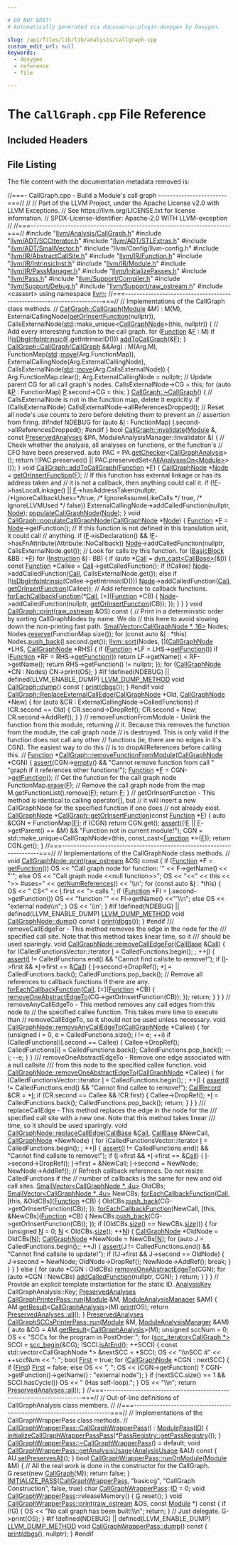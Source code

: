 ```yaml
---

# DO NOT EDIT!
# Automatically generated via docusaurus-plugin-doxygen by Doxygen.

slug: /api/files/lib/lib/analysis/callgraph-cpp
custom_edit_url: null
keywords:
  - doxygen
  - reference
  - file

---
```





# The `CallGraph.cpp` File Reference

<DoxygenPage pluginConfig={pluginConfig}>



## Included Headers

<IncludesList>
<IncludesListItem
  filePath="llvm/Analysis/CallGraph.h"
  permalink="/docs/api/files/include/include/llvm/include/llvm/analysis/callgraph-h"
  isLocal="true" />
<IncludesListItem
  filePath="llvm/ADT/SCCIterator.h"
  permalink="/docs/api/files/include/include/llvm/include/llvm/adt/scciterator-h"
  isLocal="true" />
<IncludesListItem
  filePath="llvm/ADT/STLExtras.h"
  permalink="/docs/api/files/include/include/llvm/include/llvm/adt/stlextras-h"
  isLocal="true" />
<IncludesListItem
  filePath="llvm/ADT/SmallVector.h"
  permalink="/docs/api/files/include/include/llvm/include/llvm/adt/smallvector-h"
  isLocal="true" />
<IncludesListItem
  filePath="llvm/Config/llvm-config.h"
  permalink=""
  isLocal="true" />
<IncludesListItem
  filePath="llvm/IR/AbstractCallSite.h"
  permalink="/docs/api/files/include/include/llvm/include/llvm/ir/abstractcallsite-h"
  isLocal="true" />
<IncludesListItem
  filePath="llvm/IR/Function.h"
  permalink="/docs/api/files/include/include/llvm/include/llvm/ir/function-h"
  isLocal="true" />
<IncludesListItem
  filePath="llvm/IR/IntrinsicInst.h"
  permalink="/docs/api/files/include/include/llvm/include/llvm/ir/intrinsicinst-h"
  isLocal="true" />
<IncludesListItem
  filePath="llvm/IR/Module.h"
  permalink="/docs/api/files/include/include/llvm/include/llvm/ir/module-h"
  isLocal="true" />
<IncludesListItem
  filePath="llvm/IR/PassManager.h"
  permalink="/docs/api/files/include/include/llvm/include/llvm/ir/passmanager-h"
  isLocal="true" />
<IncludesListItem
  filePath="llvm/InitializePasses.h"
  permalink="/docs/api/files/include/include/llvm/initializepasses-h"
  isLocal="true" />
<IncludesListItem
  filePath="llvm/Pass.h"
  permalink="/docs/api/files/include/include/llvm/pass-h"
  isLocal="true" />
<IncludesListItem
  filePath="llvm/Support/Compiler.h"
  permalink="/docs/api/files/include/include/llvm/include/llvm/support/compiler-h"
  isLocal="true" />
<IncludesListItem
  filePath="llvm/Support/Debug.h"
  permalink="/docs/api/files/include/include/llvm/include/llvm/support/debug-h"
  isLocal="true" />
<IncludesListItem
  filePath="llvm/Support/raw_ostream.h"
  permalink="/docs/api/files/include/include/llvm/include/llvm/support/raw-ostream-h"
  isLocal="true" />
<IncludesListItem
  filePath="cassert"
  permalink=""
  isLocal="false" />
</IncludesList>


## File Listing

The file content with the documentation metadata removed is:

<ProgramListing>

<Link id="l00001" /><CodeLine lineNumber="1"><Highlight kind="comment">//===- CallGraph.cpp - Build a Module&#39;s call graph ------------------------===//</Highlight><Highlight kind="normal"></Highlight></CodeLine>
<Link id="l00002" /><CodeLine lineNumber="2"><Highlight kind="normal"></Highlight><Highlight kind="comment">//</Highlight><Highlight kind="normal"></Highlight></CodeLine>
<Link id="l00003" /><CodeLine lineNumber="3"><Highlight kind="normal"></Highlight><Highlight kind="comment">// Part of the LLVM Project, under the Apache License v2.0 with LLVM Exceptions.</Highlight><Highlight kind="normal"></Highlight></CodeLine>
<Link id="l00004" /><CodeLine lineNumber="4"><Highlight kind="normal"></Highlight><Highlight kind="comment">// See https://llvm.org/LICENSE.txt for license information.</Highlight><Highlight kind="normal"></Highlight></CodeLine>
<Link id="l00005" /><CodeLine lineNumber="5"><Highlight kind="normal"></Highlight><Highlight kind="comment">// SPDX-License-Identifier: Apache-2.0 WITH LLVM-exception</Highlight><Highlight kind="normal"></Highlight></CodeLine>
<Link id="l00006" /><CodeLine lineNumber="6"><Highlight kind="normal"></Highlight><Highlight kind="comment">//</Highlight><Highlight kind="normal"></Highlight></CodeLine>
<Link id="l00007" /><CodeLine lineNumber="7"><Highlight kind="normal"></Highlight><Highlight kind="comment">//===----------------------------------------------------------------------===//</Highlight><Highlight kind="normal"></Highlight></CodeLine>
<Link id="l00008" /><CodeLine lineNumber="8"><Highlight kind="normal"></Highlight></CodeLine>
<Link id="l00009" /><CodeLine lineNumber="9"><Highlight kind="normal"></Highlight><Highlight kind="preprocessor">#include &quot;<a href="/docs/api/files/include/include/llvm/include/llvm/analysis/callgraph-h">llvm/Analysis/CallGraph.h</a>&quot;</Highlight><Highlight kind="normal"></Highlight></CodeLine>
<Link id="l00010" /><CodeLine lineNumber="10"><Highlight kind="normal"></Highlight><Highlight kind="preprocessor">#include &quot;<a href="/docs/api/files/include/include/llvm/include/llvm/adt/scciterator-h">llvm/ADT/SCCIterator.h</a>&quot;</Highlight><Highlight kind="normal"></Highlight></CodeLine>
<Link id="l00011" /><CodeLine lineNumber="11"><Highlight kind="normal"></Highlight><Highlight kind="preprocessor">#include &quot;<a href="/docs/api/files/include/include/llvm/include/llvm/adt/stlextras-h">llvm/ADT/STLExtras.h</a>&quot;</Highlight><Highlight kind="normal"></Highlight></CodeLine>
<Link id="l00012" /><CodeLine lineNumber="12"><Highlight kind="normal"></Highlight><Highlight kind="preprocessor">#include &quot;<a href="/docs/api/files/include/include/llvm/include/llvm/adt/smallvector-h">llvm/ADT/SmallVector.h</a>&quot;</Highlight><Highlight kind="normal"></Highlight></CodeLine>
<Link id="l00013" /><CodeLine lineNumber="13"><Highlight kind="normal"></Highlight><Highlight kind="preprocessor">#include &quot;llvm/Config/llvm-config.h&quot;</Highlight><Highlight kind="normal"></Highlight></CodeLine>
<Link id="l00014" /><CodeLine lineNumber="14"><Highlight kind="normal"></Highlight><Highlight kind="preprocessor">#include &quot;<a href="/docs/api/files/include/include/llvm/include/llvm/ir/abstractcallsite-h">llvm/IR/AbstractCallSite.h</a>&quot;</Highlight><Highlight kind="normal"></Highlight></CodeLine>
<Link id="l00015" /><CodeLine lineNumber="15"><Highlight kind="normal"></Highlight><Highlight kind="preprocessor">#include &quot;<a href="/docs/api/files/include/include/llvm/include/llvm/ir/function-h">llvm/IR/Function.h</a>&quot;</Highlight><Highlight kind="normal"></Highlight></CodeLine>
<Link id="l00016" /><CodeLine lineNumber="16"><Highlight kind="normal"></Highlight><Highlight kind="preprocessor">#include &quot;<a href="/docs/api/files/include/include/llvm/include/llvm/ir/intrinsicinst-h">llvm/IR/IntrinsicInst.h</a>&quot;</Highlight><Highlight kind="normal"></Highlight></CodeLine>
<Link id="l00017" /><CodeLine lineNumber="17"><Highlight kind="normal"></Highlight><Highlight kind="preprocessor">#include &quot;<a href="/docs/api/files/include/include/llvm/include/llvm/ir/module-h">llvm/IR/Module.h</a>&quot;</Highlight><Highlight kind="normal"></Highlight></CodeLine>
<Link id="l00018" /><CodeLine lineNumber="18"><Highlight kind="normal"></Highlight><Highlight kind="preprocessor">#include &quot;<a href="/docs/api/files/include/include/llvm/include/llvm/ir/passmanager-h">llvm/IR/PassManager.h</a>&quot;</Highlight><Highlight kind="normal"></Highlight></CodeLine>
<Link id="l00019" /><CodeLine lineNumber="19"><Highlight kind="normal"></Highlight><Highlight kind="preprocessor">#include &quot;<a href="/docs/api/files/include/include/llvm/initializepasses-h">llvm/InitializePasses.h</a>&quot;</Highlight><Highlight kind="normal"></Highlight></CodeLine>
<Link id="l00020" /><CodeLine lineNumber="20"><Highlight kind="normal"></Highlight><Highlight kind="preprocessor">#include &quot;<a href="/docs/api/files/include/include/llvm/pass-h">llvm/Pass.h</a>&quot;</Highlight><Highlight kind="normal"></Highlight></CodeLine>
<Link id="l00021" /><CodeLine lineNumber="21"><Highlight kind="normal"></Highlight><Highlight kind="preprocessor">#include &quot;<a href="/docs/api/files/include/include/llvm/include/llvm/support/compiler-h">llvm/Support/Compiler.h</a>&quot;</Highlight><Highlight kind="normal"></Highlight></CodeLine>
<Link id="l00022" /><CodeLine lineNumber="22"><Highlight kind="normal"></Highlight><Highlight kind="preprocessor">#include &quot;<a href="/docs/api/files/include/include/llvm/include/llvm/support/debug-h">llvm/Support/Debug.h</a>&quot;</Highlight><Highlight kind="normal"></Highlight></CodeLine>
<Link id="l00023" /><CodeLine lineNumber="23"><Highlight kind="normal"></Highlight><Highlight kind="preprocessor">#include &quot;<a href="/docs/api/files/include/include/llvm/include/llvm/support/raw-ostream-h">llvm/Support/raw&#95;ostream.h</a>&quot;</Highlight><Highlight kind="normal"></Highlight></CodeLine>
<Link id="l00024" /><CodeLine lineNumber="24"><Highlight kind="normal"></Highlight><Highlight kind="preprocessor">#include &lt;cassert&gt;</Highlight><Highlight kind="normal"></Highlight></CodeLine>
<Link id="l00025" /><CodeLine lineNumber="25"><Highlight kind="normal"></Highlight></CodeLine>
<Link id="l00026" /><CodeLine lineNumber="26"><Highlight kind="normal"></Highlight><Highlight kind="keyword">using namespace </Highlight><Highlight kind="normal"><a href="/docs/api/namespaces/llvm">llvm</a>;</Highlight></CodeLine>
<Link id="l00027" /><CodeLine lineNumber="27"><Highlight kind="normal"></Highlight></CodeLine>
<Link id="l00028" /><CodeLine lineNumber="28"><Highlight kind="normal"></Highlight><Highlight kind="comment">//===----------------------------------------------------------------------===//</Highlight><Highlight kind="normal"></Highlight></CodeLine>
<Link id="l00029" /><CodeLine lineNumber="29"><Highlight kind="normal"></Highlight><Highlight kind="comment">// Implementations of the CallGraph class methods.</Highlight><Highlight kind="normal"></Highlight></CodeLine>
<Link id="l00030" /><CodeLine lineNumber="30"><Highlight kind="normal"></Highlight><Highlight kind="comment">//</Highlight><Highlight kind="normal"></Highlight></CodeLine>
<Link id="l00031" /><CodeLine lineNumber="31"><Highlight kind="normal"></Highlight></CodeLine>
<Link id="l00032" /><CodeLine lineNumber="32" lineLink="/docs/api/classes/llvm/callgraph/#aea64fa4d98ef692a8295cafd6c909b39"><Highlight kind="normal"><a href="/docs/api/classes/llvm/callgraph/#aea64fa4d98ef692a8295cafd6c909b39">CallGraph::CallGraph</a>(<a href="/docs/api/classes/llvm/module">Module</a> &amp;M)</Highlight></CodeLine>
<Link id="l00033" /><CodeLine lineNumber="33"><Highlight kind="normal">    : M(M), ExternalCallingNode(<a href="/docs/api/classes/llvm/callgraph/#a91eed9199c5b0e56a1fc1f3487431c9c">getOrInsertFunction</a>(nullptr)),</Highlight></CodeLine>
<Link id="l00034" /><CodeLine lineNumber="34"><Highlight kind="normal">      CallsExternalNode(<a href="/docs/api/namespaces/std">std</a>::make&#95;unique&lt;<a href="/docs/api/classes/llvm/callgraphnode">CallGraphNode</a>&gt;(this, nullptr)) &#123;</Highlight></CodeLine>
<Link id="l00035" /><CodeLine lineNumber="35"><Highlight kind="normal">  </Highlight><Highlight kind="comment">// Add every interesting function to the call graph.</Highlight><Highlight kind="normal"></Highlight></CodeLine>
<Link id="l00036" /><CodeLine lineNumber="36"><Highlight kind="normal">  </Highlight><Highlight kind="keywordflow">for</Highlight><Highlight kind="normal"> (<a href="/docs/api/classes/llvm/function">Function</a> &amp;<a href="/docs/api/files/lib/lib/support/md5-cpp/#a96d73bbd7af15cb1fc38c3f4a3bd82e9">F</a> : M)</Highlight></CodeLine>
<Link id="l00037" /><CodeLine lineNumber="37"><Highlight kind="normal">    </Highlight><Highlight kind="keywordflow">if</Highlight><Highlight kind="normal"> (!<a href="/docs/api/namespaces/llvm/#a73d11a138c9386cfbf4cc6ae5368e001">isDbgInfoIntrinsic</a>(<a href="/docs/api/files/lib/lib/support/md5-cpp/#a96d73bbd7af15cb1fc38c3f4a3bd82e9">F</a>.getIntrinsicID()))</Highlight></CodeLine>
<Link id="l00038" /><CodeLine lineNumber="38"><Highlight kind="normal">      <a href="/docs/api/classes/llvm/callgraph/#a87c8c41cb23ce1fd4f890daea132235e">addToCallGraph</a>(&amp;<a href="/docs/api/files/lib/lib/support/md5-cpp/#a96d73bbd7af15cb1fc38c3f4a3bd82e9">F</a>);</Highlight></CodeLine>
<Link id="l00039" /><CodeLine lineNumber="39"><Highlight kind="normal">&#125;</Highlight></CodeLine>
<Link id="l00040" /><CodeLine lineNumber="40"><Highlight kind="normal"></Highlight></CodeLine>
<Link id="l00041" /><CodeLine lineNumber="41" lineLink="/docs/api/classes/llvm/callgraph/#a6ea19ddab9e23e24bd9e5490c662d628"><Highlight kind="normal"><a href="/docs/api/classes/llvm/callgraph/#aea64fa4d98ef692a8295cafd6c909b39">CallGraph::CallGraph</a>(<a href="/docs/api/classes/llvm/callgraph/#aea64fa4d98ef692a8295cafd6c909b39">CallGraph</a> &amp;&amp;Arg)</Highlight></CodeLine>
<Link id="l00042" /><CodeLine lineNumber="42"><Highlight kind="normal">    : M(Arg.M), FunctionMap(<a href="/docs/api/namespaces/std">std</a>::<a href="/docs/api/namespaces/llvm/#abfc9c7ecf70f66901e439f7c04ef3dbb">move</a>(Arg.FunctionMap)),</Highlight></CodeLine>
<Link id="l00043" /><CodeLine lineNumber="43"><Highlight kind="normal">      ExternalCallingNode(Arg.ExternalCallingNode),</Highlight></CodeLine>
<Link id="l00044" /><CodeLine lineNumber="44"><Highlight kind="normal">      CallsExternalNode(<a href="/docs/api/namespaces/std">std</a>::<a href="/docs/api/namespaces/llvm/#abfc9c7ecf70f66901e439f7c04ef3dbb">move</a>(Arg.CallsExternalNode)) &#123;</Highlight></CodeLine>
<Link id="l00045" /><CodeLine lineNumber="45"><Highlight kind="normal">  Arg.FunctionMap.clear();</Highlight></CodeLine>
<Link id="l00046" /><CodeLine lineNumber="46"><Highlight kind="normal">  Arg.ExternalCallingNode = </Highlight><Highlight kind="keyword">nullptr</Highlight><Highlight kind="normal">;</Highlight></CodeLine>
<Link id="l00047" /><CodeLine lineNumber="47"><Highlight kind="normal"></Highlight></CodeLine>
<Link id="l00048" /><CodeLine lineNumber="48"><Highlight kind="normal">  </Highlight><Highlight kind="comment">// Update parent CG for all call graph&#39;s nodes.</Highlight><Highlight kind="normal"></Highlight></CodeLine>
<Link id="l00049" /><CodeLine lineNumber="49"><Highlight kind="normal">  CallsExternalNode-&gt;CG = </Highlight><Highlight kind="keyword">this</Highlight><Highlight kind="normal">;</Highlight></CodeLine>
<Link id="l00050" /><CodeLine lineNumber="50"><Highlight kind="normal">  </Highlight><Highlight kind="keywordflow">for</Highlight><Highlight kind="normal"> (</Highlight><Highlight kind="keyword">auto</Highlight><Highlight kind="normal"> &amp;<a href="/docs/api/files/lib/lib/option/option-cpp/#a04665169063c8ca1f2ea96c27fc7c2b2">P</a> : FunctionMap)</Highlight></CodeLine>
<Link id="l00051" /><CodeLine lineNumber="51"><Highlight kind="normal">    <a href="/docs/api/files/lib/lib/option/option-cpp/#a04665169063c8ca1f2ea96c27fc7c2b2">P</a>.second-&gt;CG = </Highlight><Highlight kind="keyword">this</Highlight><Highlight kind="normal">;</Highlight></CodeLine>
<Link id="l00052" /><CodeLine lineNumber="52"><Highlight kind="normal">&#125;</Highlight></CodeLine>
<Link id="l00053" /><CodeLine lineNumber="53"><Highlight kind="normal"></Highlight></CodeLine>
<Link id="l00054" /><CodeLine lineNumber="54" lineLink="/docs/api/classes/llvm/callgraph/#a7714337a3d1ff0cf280e803484154243"><Highlight kind="normal"><a href="/docs/api/classes/llvm/callgraph/#a7714337a3d1ff0cf280e803484154243">CallGraph::~CallGraph</a>() &#123;</Highlight></CodeLine>
<Link id="l00055" /><CodeLine lineNumber="55"><Highlight kind="normal">  </Highlight><Highlight kind="comment">// CallsExternalNode is not in the function map, delete it explicitly.</Highlight><Highlight kind="normal"></Highlight></CodeLine>
<Link id="l00056" /><CodeLine lineNumber="56"><Highlight kind="normal">  </Highlight><Highlight kind="keywordflow">if</Highlight><Highlight kind="normal"> (CallsExternalNode)</Highlight></CodeLine>
<Link id="l00057" /><CodeLine lineNumber="57"><Highlight kind="normal">    CallsExternalNode-&gt;allReferencesDropped();</Highlight></CodeLine>
<Link id="l00058" /><CodeLine lineNumber="58"><Highlight kind="normal"></Highlight></CodeLine>
<Link id="l00059" /><CodeLine lineNumber="59"><Highlight kind="normal"></Highlight><Highlight kind="comment">// Reset all node&#39;s use counts to zero before deleting them to prevent an</Highlight><Highlight kind="normal"></Highlight></CodeLine>
<Link id="l00060" /><CodeLine lineNumber="60"><Highlight kind="normal"></Highlight><Highlight kind="comment">// assertion from firing.</Highlight><Highlight kind="normal"></Highlight></CodeLine>
<Link id="l00061" /><CodeLine lineNumber="61"><Highlight kind="normal"></Highlight><Highlight kind="preprocessor">#ifndef NDEBUG</Highlight><Highlight kind="normal"></Highlight></CodeLine>
<Link id="l00062" /><CodeLine lineNumber="62"><Highlight kind="normal">  </Highlight><Highlight kind="keywordflow">for</Highlight><Highlight kind="normal"> (</Highlight><Highlight kind="keyword">auto</Highlight><Highlight kind="normal"> &amp;<a href="/docs/api/files/lib/lib/support/md5-cpp/#ac0eafdc9ee161b71e7af98af736952fd">I</a> : FunctionMap)</Highlight></CodeLine>
<Link id="l00063" /><CodeLine lineNumber="63"><Highlight kind="normal">    <a href="/docs/api/files/lib/lib/support/md5-cpp/#ac0eafdc9ee161b71e7af98af736952fd">I</a>.second-&gt;allReferencesDropped();</Highlight></CodeLine>
<Link id="l00064" /><CodeLine lineNumber="64"><Highlight kind="normal"></Highlight><Highlight kind="preprocessor">#endif</Highlight><Highlight kind="normal"></Highlight></CodeLine>
<Link id="l00065" /><CodeLine lineNumber="65"><Highlight kind="normal">&#125;</Highlight></CodeLine>
<Link id="l00066" /><CodeLine lineNumber="66"><Highlight kind="normal"></Highlight></CodeLine>
<Link id="l00067" /><CodeLine lineNumber="67" lineLink="/docs/api/classes/llvm/callgraph/#aafd0f61134b8387fbc0eb555142ad377"><Highlight kind="normal"></Highlight><Highlight kind="keywordtype">bool</Highlight><Highlight kind="normal"> <a href="/docs/api/classes/llvm/callgraph/#aafd0f61134b8387fbc0eb555142ad377">CallGraph::invalidate</a>(<a href="/docs/api/classes/llvm/module">Module</a> &amp;, </Highlight><Highlight kind="keyword">const</Highlight><Highlight kind="normal"> <a href="/docs/api/classes/llvm/preservedanalyses">PreservedAnalyses</a> &amp;PA,</Highlight></CodeLine>
<Link id="l00068" /><CodeLine lineNumber="68"><Highlight kind="normal">                           ModuleAnalysisManager::Invalidator &amp;) &#123;</Highlight></CodeLine>
<Link id="l00069" /><CodeLine lineNumber="69"><Highlight kind="normal">  </Highlight><Highlight kind="comment">// Check whether the analysis, all analyses on functions, or the function&#39;s</Highlight><Highlight kind="normal"></Highlight></CodeLine>
<Link id="l00070" /><CodeLine lineNumber="70"><Highlight kind="normal">  </Highlight><Highlight kind="comment">// CFG have been preserved.</Highlight><Highlight kind="normal"></Highlight></CodeLine>
<Link id="l00071" /><CodeLine lineNumber="71"><Highlight kind="normal">  </Highlight><Highlight kind="keyword">auto</Highlight><Highlight kind="normal"> PAC = PA.<a href="/docs/api/classes/llvm/preservedanalyses/#aa7a1b769f9c57010cc41d9c3bb9d39c6">getChecker</a>&lt;<a href="/docs/api/classes/llvm/callgraphanalysis">CallGraphAnalysis</a>&gt;();</Highlight></CodeLine>
<Link id="l00072" /><CodeLine lineNumber="72"><Highlight kind="normal">  </Highlight><Highlight kind="keywordflow">return</Highlight><Highlight kind="normal"> !(PAC.preserved() || PAC.preservedSet&lt;<a href="/docs/api/classes/llvm/allanalyseson">AllAnalysesOn&lt;Module&gt;</a>&gt;());</Highlight></CodeLine>
<Link id="l00073" /><CodeLine lineNumber="73"><Highlight kind="normal">&#125;</Highlight></CodeLine>
<Link id="l00074" /><CodeLine lineNumber="74"><Highlight kind="normal"></Highlight></CodeLine>
<Link id="l00075" /><CodeLine lineNumber="75" lineLink="/docs/api/classes/llvm/callgraph/#a87c8c41cb23ce1fd4f890daea132235e"><Highlight kind="normal"></Highlight><Highlight kind="keywordtype">void</Highlight><Highlight kind="normal"> <a href="/docs/api/classes/llvm/callgraph/#a87c8c41cb23ce1fd4f890daea132235e">CallGraph::addToCallGraph</a>(<a href="/docs/api/classes/llvm/function">Function</a> &#42;<a href="/docs/api/files/lib/lib/support/md5-cpp/#a96d73bbd7af15cb1fc38c3f4a3bd82e9">F</a>) &#123;</Highlight></CodeLine>
<Link id="l00076" /><CodeLine lineNumber="76"><Highlight kind="normal">  <a href="/docs/api/classes/llvm/callgraphnode">CallGraphNode</a> &#42;<a href="/docs/api/classes/node">Node</a> = <a href="/docs/api/classes/llvm/callgraph/#a91eed9199c5b0e56a1fc1f3487431c9c">getOrInsertFunction</a>(<a href="/docs/api/files/lib/lib/support/md5-cpp/#a96d73bbd7af15cb1fc38c3f4a3bd82e9">F</a>);</Highlight></CodeLine>
<Link id="l00077" /><CodeLine lineNumber="77"><Highlight kind="normal"></Highlight></CodeLine>
<Link id="l00078" /><CodeLine lineNumber="78"><Highlight kind="normal">  </Highlight><Highlight kind="comment">// If this function has external linkage or has its address taken and</Highlight><Highlight kind="normal"></Highlight></CodeLine>
<Link id="l00079" /><CodeLine lineNumber="79"><Highlight kind="normal">  </Highlight><Highlight kind="comment">// it is not a callback, then anything could call it.</Highlight><Highlight kind="normal"></Highlight></CodeLine>
<Link id="l00080" /><CodeLine lineNumber="80"><Highlight kind="normal">  </Highlight><Highlight kind="keywordflow">if</Highlight><Highlight kind="normal"> (!<a href="/docs/api/files/lib/lib/support/md5-cpp/#a96d73bbd7af15cb1fc38c3f4a3bd82e9">F</a>-&gt;hasLocalLinkage() ||</Highlight></CodeLine>
<Link id="l00081" /><CodeLine lineNumber="81"><Highlight kind="normal">      <a href="/docs/api/files/lib/lib/support/md5-cpp/#a96d73bbd7af15cb1fc38c3f4a3bd82e9">F</a>-&gt;hasAddressTaken(</Highlight><Highlight kind="keyword">nullptr</Highlight><Highlight kind="normal">, </Highlight><Highlight kind="comment">/&#42;IgnoreCallbackUses=&#42;/</Highlight><Highlight kind="keyword">true</Highlight><Highlight kind="normal">,</Highlight></CodeLine>
<Link id="l00082" /><CodeLine lineNumber="82"><Highlight kind="normal">                         </Highlight><Highlight kind="comment">/&#42; IgnoreAssumeLikeCalls &#42;/</Highlight><Highlight kind="normal"> </Highlight><Highlight kind="keyword">true</Highlight><Highlight kind="normal">,</Highlight></CodeLine>
<Link id="l00083" /><CodeLine lineNumber="83"><Highlight kind="normal">                         </Highlight><Highlight kind="comment">/&#42; IgnoreLLVMUsed &#42;/</Highlight><Highlight kind="normal"> </Highlight><Highlight kind="keyword">false</Highlight><Highlight kind="normal">))</Highlight></CodeLine>
<Link id="l00084" /><CodeLine lineNumber="84"><Highlight kind="normal">    ExternalCallingNode-&gt;addCalledFunction(</Highlight><Highlight kind="keyword">nullptr</Highlight><Highlight kind="normal">, <a href="/docs/api/classes/node">Node</a>);</Highlight></CodeLine>
<Link id="l00085" /><CodeLine lineNumber="85"><Highlight kind="normal"></Highlight></CodeLine>
<Link id="l00086" /><CodeLine lineNumber="86"><Highlight kind="normal">  <a href="/docs/api/classes/llvm/callgraph/#a6bfb7a1d16a4e74c64e5fc59d18b06f5">populateCallGraphNode</a>(<a href="/docs/api/classes/node">Node</a>);</Highlight></CodeLine>
<Link id="l00087" /><CodeLine lineNumber="87"><Highlight kind="normal">&#125;</Highlight></CodeLine>
<Link id="l00088" /><CodeLine lineNumber="88"><Highlight kind="normal"></Highlight></CodeLine>
<Link id="l00089" /><CodeLine lineNumber="89" lineLink="/docs/api/classes/llvm/callgraph/#a6bfb7a1d16a4e74c64e5fc59d18b06f5"><Highlight kind="normal"></Highlight><Highlight kind="keywordtype">void</Highlight><Highlight kind="normal"> <a href="/docs/api/classes/llvm/callgraph/#a6bfb7a1d16a4e74c64e5fc59d18b06f5">CallGraph::populateCallGraphNode</a>(<a href="/docs/api/classes/llvm/callgraphnode">CallGraphNode</a> &#42;<a href="/docs/api/classes/node">Node</a>) &#123;</Highlight></CodeLine>
<Link id="l00090" /><CodeLine lineNumber="90"><Highlight kind="normal">  <a href="/docs/api/classes/llvm/function">Function</a> &#42;<a href="/docs/api/files/lib/lib/support/md5-cpp/#a96d73bbd7af15cb1fc38c3f4a3bd82e9">F</a> = <a href="/docs/api/classes/node">Node</a>-&gt;getFunction();</Highlight></CodeLine>
<Link id="l00091" /><CodeLine lineNumber="91"><Highlight kind="normal"></Highlight></CodeLine>
<Link id="l00092" /><CodeLine lineNumber="92"><Highlight kind="normal">  </Highlight><Highlight kind="comment">// If this function is not defined in this translation unit, it could call</Highlight><Highlight kind="normal"></Highlight></CodeLine>
<Link id="l00093" /><CodeLine lineNumber="93"><Highlight kind="normal">  </Highlight><Highlight kind="comment">// anything.</Highlight><Highlight kind="normal"></Highlight></CodeLine>
<Link id="l00094" /><CodeLine lineNumber="94"><Highlight kind="normal">  </Highlight><Highlight kind="keywordflow">if</Highlight><Highlight kind="normal"> (<a href="/docs/api/files/lib/lib/support/md5-cpp/#a96d73bbd7af15cb1fc38c3f4a3bd82e9">F</a>-&gt;isDeclaration() &amp;&amp; !<a href="/docs/api/files/lib/lib/support/md5-cpp/#a96d73bbd7af15cb1fc38c3f4a3bd82e9">F</a>-&gt;hasFnAttribute(Attribute::NoCallback))</Highlight></CodeLine>
<Link id="l00095" /><CodeLine lineNumber="95"><Highlight kind="normal">    <a href="/docs/api/classes/node">Node</a>-&gt;addCalledFunction(</Highlight><Highlight kind="keyword">nullptr</Highlight><Highlight kind="normal">, CallsExternalNode.get());</Highlight></CodeLine>
<Link id="l00096" /><CodeLine lineNumber="96"><Highlight kind="normal"></Highlight></CodeLine>
<Link id="l00097" /><CodeLine lineNumber="97"><Highlight kind="normal">  </Highlight><Highlight kind="comment">// Look for calls by this function.</Highlight><Highlight kind="normal"></Highlight></CodeLine>
<Link id="l00098" /><CodeLine lineNumber="98"><Highlight kind="normal">  </Highlight><Highlight kind="keywordflow">for</Highlight><Highlight kind="normal"> (<a href="/docs/api/classes/llvm/basicblock">BasicBlock</a> &amp;BB : &#42;<a href="/docs/api/files/lib/lib/support/md5-cpp/#a96d73bbd7af15cb1fc38c3f4a3bd82e9">F</a>)</Highlight></CodeLine>
<Link id="l00099" /><CodeLine lineNumber="99"><Highlight kind="normal">    </Highlight><Highlight kind="keywordflow">for</Highlight><Highlight kind="normal"> (<a href="/docs/api/classes/llvm/instruction">Instruction</a> &amp;<a href="/docs/api/files/lib/lib/support/md5-cpp/#ac0eafdc9ee161b71e7af98af736952fd">I</a> : BB) &#123;</Highlight></CodeLine>
<Link id="l00100" /><CodeLine lineNumber="100"><Highlight kind="normal">      </Highlight><Highlight kind="keywordflow">if</Highlight><Highlight kind="normal"> (</Highlight><Highlight kind="keyword">auto</Highlight><Highlight kind="normal"> &#42;<a href="/docs/api/groups/arcopt/#ga9c9cf6ad55eb23d77d083a184e416c09">Call</a> = <a href="/docs/api/namespaces/llvm/#a22eeee01734061ac1b31ccd994c49eef">dyn&#95;cast&lt;CallBase&gt;</a>(&amp;<a href="/docs/api/files/lib/lib/support/md5-cpp/#ac0eafdc9ee161b71e7af98af736952fd">I</a>)) &#123;</Highlight></CodeLine>
<Link id="l00101" /><CodeLine lineNumber="101"><Highlight kind="normal">        </Highlight><Highlight kind="keyword">const</Highlight><Highlight kind="normal"> <a href="/docs/api/classes/llvm/function">Function</a> &#42;Callee = <a href="/docs/api/groups/arcopt/#ga9c9cf6ad55eb23d77d083a184e416c09">Call</a>-&gt;getCalledFunction();</Highlight></CodeLine>
<Link id="l00102" /><CodeLine lineNumber="102"><Highlight kind="normal">        </Highlight><Highlight kind="keywordflow">if</Highlight><Highlight kind="normal"> (!Callee)</Highlight></CodeLine>
<Link id="l00103" /><CodeLine lineNumber="103"><Highlight kind="normal">          <a href="/docs/api/classes/node">Node</a>-&gt;addCalledFunction(<a href="/docs/api/groups/arcopt/#ga9c9cf6ad55eb23d77d083a184e416c09">Call</a>, CallsExternalNode.get());</Highlight></CodeLine>
<Link id="l00104" /><CodeLine lineNumber="104"><Highlight kind="normal">        </Highlight><Highlight kind="keywordflow">else</Highlight><Highlight kind="normal"> </Highlight><Highlight kind="keywordflow">if</Highlight><Highlight kind="normal"> (!<a href="/docs/api/namespaces/llvm/#a73d11a138c9386cfbf4cc6ae5368e001">isDbgInfoIntrinsic</a>(Callee-&gt;getIntrinsicID()))</Highlight></CodeLine>
<Link id="l00105" /><CodeLine lineNumber="105"><Highlight kind="normal">          <a href="/docs/api/classes/node">Node</a>-&gt;addCalledFunction(<a href="/docs/api/groups/arcopt/#ga9c9cf6ad55eb23d77d083a184e416c09">Call</a>, <a href="/docs/api/classes/llvm/callgraph/#a91eed9199c5b0e56a1fc1f3487431c9c">getOrInsertFunction</a>(Callee));</Highlight></CodeLine>
<Link id="l00106" /><CodeLine lineNumber="106"><Highlight kind="normal"></Highlight></CodeLine>
<Link id="l00107" /><CodeLine lineNumber="107"><Highlight kind="normal">        </Highlight><Highlight kind="comment">// Add reference to callback functions.</Highlight><Highlight kind="normal"></Highlight></CodeLine>
<Link id="l00108" /><CodeLine lineNumber="108"><Highlight kind="normal">        <a href="/docs/api/namespaces/llvm/#aa273a7c3463d96e7f545c205ff3b50e3">forEachCallbackFunction</a>(&#42;<a href="/docs/api/groups/arcopt/#ga9c9cf6ad55eb23d77d083a184e416c09">Call</a>, &#91;=&#93;(<a href="/docs/api/classes/llvm/function">Function</a> &#42;CB) &#123;</Highlight></CodeLine>
<Link id="l00109" /><CodeLine lineNumber="109"><Highlight kind="normal">          <a href="/docs/api/classes/node">Node</a>-&gt;addCalledFunction(</Highlight><Highlight kind="keyword">nullptr</Highlight><Highlight kind="normal">, <a href="/docs/api/classes/llvm/callgraph/#a91eed9199c5b0e56a1fc1f3487431c9c">getOrInsertFunction</a>(CB));</Highlight></CodeLine>
<Link id="l00110" /><CodeLine lineNumber="110"><Highlight kind="normal">        &#125;);</Highlight></CodeLine>
<Link id="l00111" /><CodeLine lineNumber="111"><Highlight kind="normal">      &#125;</Highlight></CodeLine>
<Link id="l00112" /><CodeLine lineNumber="112"><Highlight kind="normal">    &#125;</Highlight></CodeLine>
<Link id="l00113" /><CodeLine lineNumber="113"><Highlight kind="normal">&#125;</Highlight></CodeLine>
<Link id="l00114" /><CodeLine lineNumber="114"><Highlight kind="normal"></Highlight></CodeLine>
<Link id="l00115" /><CodeLine lineNumber="115" lineLink="/docs/api/classes/llvm/callgraph/#a1a066faade450399db380381c68e8b32"><Highlight kind="normal"></Highlight><Highlight kind="keywordtype">void</Highlight><Highlight kind="normal"> <a href="/docs/api/classes/llvm/callgraph/#a1a066faade450399db380381c68e8b32">CallGraph::print</a>(<a href="/docs/api/classes/llvm/raw-ostream">raw&#95;ostream</a> &amp;OS)</Highlight><Highlight kind="keyword"> const </Highlight><Highlight kind="normal">&#123;</Highlight></CodeLine>
<Link id="l00116" /><CodeLine lineNumber="116"><Highlight kind="normal">  </Highlight><Highlight kind="comment">// Print in a deterministic order by sorting CallGraphNodes by name.  We do</Highlight><Highlight kind="normal"></Highlight></CodeLine>
<Link id="l00117" /><CodeLine lineNumber="117"><Highlight kind="normal">  </Highlight><Highlight kind="comment">// this here to avoid slowing down the non-printing fast path.</Highlight><Highlight kind="normal"></Highlight></CodeLine>
<Link id="l00118" /><CodeLine lineNumber="118"><Highlight kind="normal"></Highlight></CodeLine>
<Link id="l00119" /><CodeLine lineNumber="119"><Highlight kind="normal">  <a href="/docs/api/classes/llvm/smallvector">SmallVector&lt;CallGraphNode &#42;, 16&gt;</a> Nodes;</Highlight></CodeLine>
<Link id="l00120" /><CodeLine lineNumber="120"><Highlight kind="normal">  Nodes.<a href="/docs/api/classes/llvm/smallvectorimpl/#a499ea32ca1b8d16cedfe01d1e5b08f29">reserve</a>(FunctionMap.size());</Highlight></CodeLine>
<Link id="l00121" /><CodeLine lineNumber="121"><Highlight kind="normal"></Highlight></CodeLine>
<Link id="l00122" /><CodeLine lineNumber="122"><Highlight kind="normal">  </Highlight><Highlight kind="keywordflow">for</Highlight><Highlight kind="normal"> (</Highlight><Highlight kind="keyword">const</Highlight><Highlight kind="normal"> </Highlight><Highlight kind="keyword">auto</Highlight><Highlight kind="normal"> &amp;<a href="/docs/api/files/lib/lib/support/md5-cpp/#ac0eafdc9ee161b71e7af98af736952fd">I</a> : &#42;</Highlight><Highlight kind="keyword">this</Highlight><Highlight kind="normal">)</Highlight></CodeLine>
<Link id="l00123" /><CodeLine lineNumber="123"><Highlight kind="normal">    Nodes.<a href="/docs/api/classes/llvm/smallvectortemplatebase/#af42bfbc067df27c19ee2fc859df58799">push&#95;back</a>(<a href="/docs/api/files/lib/lib/support/md5-cpp/#ac0eafdc9ee161b71e7af98af736952fd">I</a>.second.get());</Highlight></CodeLine>
<Link id="l00124" /><CodeLine lineNumber="124"><Highlight kind="normal"></Highlight></CodeLine>
<Link id="l00125" /><CodeLine lineNumber="125"><Highlight kind="normal">  <a href="/docs/api/namespaces/llvm/#a74cdbd1e4f731e7d7cd83461b8b1de0b">llvm::sort</a>(Nodes, &#91;&#93;(<a href="/docs/api/classes/llvm/callgraphnode">CallGraphNode</a> &#42;LHS, <a href="/docs/api/classes/llvm/callgraphnode">CallGraphNode</a> &#42;RHS) &#123;</Highlight></CodeLine>
<Link id="l00126" /><CodeLine lineNumber="126"><Highlight kind="normal">    </Highlight><Highlight kind="keywordflow">if</Highlight><Highlight kind="normal"> (<a href="/docs/api/classes/llvm/function">Function</a> &#42;LF = LHS-&gt;<a href="/docs/api/classes/llvm/function/#a8743c58384e11cb6228f6f871304ad35">getFunction</a>())</Highlight></CodeLine>
<Link id="l00127" /><CodeLine lineNumber="127"><Highlight kind="normal">      </Highlight><Highlight kind="keywordflow">if</Highlight><Highlight kind="normal"> (<a href="/docs/api/classes/llvm/function">Function</a> &#42;RF = RHS-&gt;<a href="/docs/api/classes/llvm/function/#a8743c58384e11cb6228f6f871304ad35">getFunction</a>())</Highlight></CodeLine>
<Link id="l00128" /><CodeLine lineNumber="128"><Highlight kind="normal">        </Highlight><Highlight kind="keywordflow">return</Highlight><Highlight kind="normal"> LF-&gt;getName() &lt; RF-&gt;getName();</Highlight></CodeLine>
<Link id="l00129" /><CodeLine lineNumber="129"><Highlight kind="normal"></Highlight></CodeLine>
<Link id="l00130" /><CodeLine lineNumber="130"><Highlight kind="normal">    </Highlight><Highlight kind="keywordflow">return</Highlight><Highlight kind="normal"> RHS-&gt;getFunction() != </Highlight><Highlight kind="keyword">nullptr</Highlight><Highlight kind="normal">;</Highlight></CodeLine>
<Link id="l00131" /><CodeLine lineNumber="131"><Highlight kind="normal">  &#125;);</Highlight></CodeLine>
<Link id="l00132" /><CodeLine lineNumber="132"><Highlight kind="normal"></Highlight></CodeLine>
<Link id="l00133" /><CodeLine lineNumber="133"><Highlight kind="normal">  </Highlight><Highlight kind="keywordflow">for</Highlight><Highlight kind="normal"> (<a href="/docs/api/classes/llvm/callgraphnode">CallGraphNode</a> &#42;CN : Nodes)</Highlight></CodeLine>
<Link id="l00134" /><CodeLine lineNumber="134"><Highlight kind="normal">    CN-&gt;print(OS);</Highlight></CodeLine>
<Link id="l00135" /><CodeLine lineNumber="135"><Highlight kind="normal">&#125;</Highlight></CodeLine>
<Link id="l00136" /><CodeLine lineNumber="136"><Highlight kind="normal"></Highlight></CodeLine>
<Link id="l00137" /><CodeLine lineNumber="137"><Highlight kind="normal"></Highlight><Highlight kind="preprocessor">#if !defined(NDEBUG) || defined(LLVM&#95;ENABLE&#95;DUMP)</Highlight><Highlight kind="normal"></Highlight></CodeLine>
<Link id="l00138" /><CodeLine lineNumber="138" lineLink="/docs/api/classes/llvm/callgraph/#a3d20c4438dad4a93f2720a8866bf10d5"><Highlight kind="normal"><a href="/docs/api/files/include/include/llvm/include/llvm/support/compiler-h/#aa863693eef567397d9c292da5bf22d34">LLVM&#95;DUMP&#95;METHOD</a> </Highlight><Highlight kind="keywordtype">void</Highlight><Highlight kind="normal"> <a href="/docs/api/classes/llvm/callgraph/#a3d20c4438dad4a93f2720a8866bf10d5">CallGraph::dump</a>()</Highlight><Highlight kind="keyword"> const </Highlight><Highlight kind="normal">&#123; <a href="/docs/api/classes/llvm/callgraph/#a1a066faade450399db380381c68e8b32">print</a>(<a href="/docs/api/namespaces/llvm/#a7c46c742c31be54870e2038048e6b391">dbgs</a>()); &#125;</Highlight></CodeLine>
<Link id="l00139" /><CodeLine lineNumber="139"><Highlight kind="normal"></Highlight><Highlight kind="preprocessor">#endif</Highlight><Highlight kind="normal"></Highlight></CodeLine>
<Link id="l00140" /><CodeLine lineNumber="140"><Highlight kind="normal"></Highlight></CodeLine>
<Link id="l00141" /><CodeLine lineNumber="141" lineLink="/docs/api/classes/llvm/callgraph/#af68ea42c57e2aa0ba52f29dd6a7da4f3"><Highlight kind="normal"></Highlight><Highlight kind="keywordtype">void</Highlight><Highlight kind="normal"> <a href="/docs/api/classes/llvm/callgraph/#af68ea42c57e2aa0ba52f29dd6a7da4f3">CallGraph::ReplaceExternalCallEdge</a>(<a href="/docs/api/classes/llvm/callgraphnode">CallGraphNode</a> &#42;Old,</Highlight></CodeLine>
<Link id="l00142" /><CodeLine lineNumber="142"><Highlight kind="normal">                                        <a href="/docs/api/classes/llvm/callgraphnode">CallGraphNode</a> &#42;New) &#123;</Highlight></CodeLine>
<Link id="l00143" /><CodeLine lineNumber="143"><Highlight kind="normal">  </Highlight><Highlight kind="keywordflow">for</Highlight><Highlight kind="normal"> (</Highlight><Highlight kind="keyword">auto</Highlight><Highlight kind="normal"> &amp;CR : ExternalCallingNode-&gt;CalledFunctions)</Highlight></CodeLine>
<Link id="l00144" /><CodeLine lineNumber="144"><Highlight kind="normal">    </Highlight><Highlight kind="keywordflow">if</Highlight><Highlight kind="normal"> (CR.second == Old) &#123;</Highlight></CodeLine>
<Link id="l00145" /><CodeLine lineNumber="145"><Highlight kind="normal">      CR.second-&gt;DropRef();</Highlight></CodeLine>
<Link id="l00146" /><CodeLine lineNumber="146"><Highlight kind="normal">      CR.second = New;</Highlight></CodeLine>
<Link id="l00147" /><CodeLine lineNumber="147"><Highlight kind="normal">      CR.second-&gt;AddRef();</Highlight></CodeLine>
<Link id="l00148" /><CodeLine lineNumber="148"><Highlight kind="normal">    &#125;</Highlight></CodeLine>
<Link id="l00149" /><CodeLine lineNumber="149"><Highlight kind="normal">&#125;</Highlight></CodeLine>
<Link id="l00150" /><CodeLine lineNumber="150"><Highlight kind="normal"></Highlight></CodeLine>
<Link id="l00151" /><CodeLine lineNumber="151"><Highlight kind="normal"></Highlight><Highlight kind="comment">// removeFunctionFromModule - Unlink the function from this module, returning</Highlight><Highlight kind="normal"></Highlight></CodeLine>
<Link id="l00152" /><CodeLine lineNumber="152"><Highlight kind="normal"></Highlight><Highlight kind="comment">// it.  Because this removes the function from the module, the call graph node</Highlight><Highlight kind="normal"></Highlight></CodeLine>
<Link id="l00153" /><CodeLine lineNumber="153"><Highlight kind="normal"></Highlight><Highlight kind="comment">// is destroyed.  This is only valid if the function does not call any other</Highlight><Highlight kind="normal"></Highlight></CodeLine>
<Link id="l00154" /><CodeLine lineNumber="154"><Highlight kind="normal"></Highlight><Highlight kind="comment">// functions (ie, there are no edges in it&#39;s CGN).  The easiest way to do this</Highlight><Highlight kind="normal"></Highlight></CodeLine>
<Link id="l00155" /><CodeLine lineNumber="155"><Highlight kind="normal"></Highlight><Highlight kind="comment">// is to dropAllReferences before calling this.</Highlight><Highlight kind="normal"></Highlight></CodeLine>
<Link id="l00156" /><CodeLine lineNumber="156"><Highlight kind="normal"></Highlight><Highlight kind="comment">//</Highlight><Highlight kind="normal"></Highlight></CodeLine>
<Link id="l00157" /><CodeLine lineNumber="157" lineLink="/docs/api/classes/llvm/callgraph/#a10ae28b08e292f846fb954e805e533ce"><Highlight kind="normal"><a href="/docs/api/classes/llvm/function">Function</a> &#42;<a href="/docs/api/classes/llvm/callgraph/#a10ae28b08e292f846fb954e805e533ce">CallGraph::removeFunctionFromModule</a>(<a href="/docs/api/classes/llvm/callgraphnode">CallGraphNode</a> &#42;CGN) &#123;</Highlight></CodeLine>
<Link id="l00158" /><CodeLine lineNumber="158"><Highlight kind="normal">  <a href="/docs/api/files/lib/lib/target/lib/target/amdgpu/silowercontrolflow-cpp/#a4868c5d81c5ccc98c47aeab6244346a0">assert</a>(CGN-&gt;<a href="/docs/api/classes/llvm/callgraphnode/#a4ca2bd9b898b17df1ddaedb6b60323ef">empty</a>() &amp;&amp; </Highlight><Highlight kind="stringliteral">&quot;Cannot remove function from call &quot;</Highlight><Highlight kind="normal"></Highlight></CodeLine>
<Link id="l00159" /><CodeLine lineNumber="159"><Highlight kind="normal">         </Highlight><Highlight kind="stringliteral">&quot;graph if it references other functions!&quot;</Highlight><Highlight kind="normal">);</Highlight></CodeLine>
<Link id="l00160" /><CodeLine lineNumber="160"><Highlight kind="normal">  <a href="/docs/api/classes/llvm/function">Function</a> &#42;<a href="/docs/api/files/lib/lib/support/md5-cpp/#a96d73bbd7af15cb1fc38c3f4a3bd82e9">F</a> = CGN-&gt;<a href="/docs/api/classes/llvm/callgraphnode/#aab57958df49938baa45ec4fb890cebac">getFunction</a>(); </Highlight><Highlight kind="comment">// Get the function for the call graph node</Highlight><Highlight kind="normal"></Highlight></CodeLine>
<Link id="l00161" /><CodeLine lineNumber="161"><Highlight kind="normal">  FunctionMap.<a href="/docs/api/classes/llvm/function/#add1b62fd0110c8c97673ed9a66603f05">erase</a>(<a href="/docs/api/files/lib/lib/support/md5-cpp/#a96d73bbd7af15cb1fc38c3f4a3bd82e9">F</a>);             </Highlight><Highlight kind="comment">// Remove the call graph node from the map</Highlight><Highlight kind="normal"></Highlight></CodeLine>
<Link id="l00162" /><CodeLine lineNumber="162"><Highlight kind="normal"></Highlight></CodeLine>
<Link id="l00163" /><CodeLine lineNumber="163"><Highlight kind="normal">  M.getFunctionList().remove(<a href="/docs/api/files/lib/lib/support/md5-cpp/#a96d73bbd7af15cb1fc38c3f4a3bd82e9">F</a>);</Highlight></CodeLine>
<Link id="l00164" /><CodeLine lineNumber="164"><Highlight kind="normal">  </Highlight><Highlight kind="keywordflow">return</Highlight><Highlight kind="normal"> <a href="/docs/api/files/lib/lib/support/md5-cpp/#a96d73bbd7af15cb1fc38c3f4a3bd82e9">F</a>;</Highlight></CodeLine>
<Link id="l00165" /><CodeLine lineNumber="165"><Highlight kind="normal">&#125;</Highlight></CodeLine>
<Link id="l00166" /><CodeLine lineNumber="166"><Highlight kind="normal"></Highlight></CodeLine>
<Link id="l00167" /><CodeLine lineNumber="167"><Highlight kind="normal"></Highlight><Highlight kind="comment">// getOrInsertFunction - This method is identical to calling operator&#91;&#93;, but</Highlight><Highlight kind="normal"></Highlight></CodeLine>
<Link id="l00168" /><CodeLine lineNumber="168"><Highlight kind="normal"></Highlight><Highlight kind="comment">// it will insert a new CallGraphNode for the specified function if one does</Highlight><Highlight kind="normal"></Highlight></CodeLine>
<Link id="l00169" /><CodeLine lineNumber="169"><Highlight kind="normal"></Highlight><Highlight kind="comment">// not already exist.</Highlight><Highlight kind="normal"></Highlight></CodeLine>
<Link id="l00170" /><CodeLine lineNumber="170" lineLink="/docs/api/classes/llvm/callgraph/#a91eed9199c5b0e56a1fc1f3487431c9c"><Highlight kind="normal"><a href="/docs/api/classes/llvm/callgraphnode">CallGraphNode</a> &#42;<a href="/docs/api/classes/llvm/callgraph/#a91eed9199c5b0e56a1fc1f3487431c9c">CallGraph::getOrInsertFunction</a>(</Highlight><Highlight kind="keyword">const</Highlight><Highlight kind="normal"> <a href="/docs/api/classes/llvm/function">Function</a> &#42;<a href="/docs/api/files/lib/lib/support/md5-cpp/#a96d73bbd7af15cb1fc38c3f4a3bd82e9">F</a>) &#123;</Highlight></CodeLine>
<Link id="l00171" /><CodeLine lineNumber="171"><Highlight kind="normal">  </Highlight><Highlight kind="keyword">auto</Highlight><Highlight kind="normal"> &amp;CGN = FunctionMap&#91;<a href="/docs/api/files/lib/lib/support/md5-cpp/#a96d73bbd7af15cb1fc38c3f4a3bd82e9">F</a>&#93;;</Highlight></CodeLine>
<Link id="l00172" /><CodeLine lineNumber="172"><Highlight kind="normal">  </Highlight><Highlight kind="keywordflow">if</Highlight><Highlight kind="normal"> (CGN)</Highlight></CodeLine>
<Link id="l00173" /><CodeLine lineNumber="173"><Highlight kind="normal">    </Highlight><Highlight kind="keywordflow">return</Highlight><Highlight kind="normal"> CGN.get();</Highlight></CodeLine>
<Link id="l00174" /><CodeLine lineNumber="174"><Highlight kind="normal"></Highlight></CodeLine>
<Link id="l00175" /><CodeLine lineNumber="175"><Highlight kind="normal">  <a href="/docs/api/files/lib/lib/target/lib/target/amdgpu/silowercontrolflow-cpp/#a4868c5d81c5ccc98c47aeab6244346a0">assert</a>((!<a href="/docs/api/files/lib/lib/support/md5-cpp/#a96d73bbd7af15cb1fc38c3f4a3bd82e9">F</a> || <a href="/docs/api/files/lib/lib/support/md5-cpp/#a96d73bbd7af15cb1fc38c3f4a3bd82e9">F</a>-&gt;getParent() == &amp;M) &amp;&amp; </Highlight><Highlight kind="stringliteral">&quot;Function not in current module!&quot;</Highlight><Highlight kind="normal">);</Highlight></CodeLine>
<Link id="l00176" /><CodeLine lineNumber="176"><Highlight kind="normal">  CGN = std::make&#95;unique&lt;CallGraphNode&gt;(</Highlight><Highlight kind="keyword">this</Highlight><Highlight kind="normal">, </Highlight><Highlight kind="keyword">const&#95;cast&lt;</Highlight><Highlight kind="normal"><a href="/docs/api/classes/llvm/function">Function</a> &#42;</Highlight><Highlight kind="keyword">&gt;</Highlight><Highlight kind="normal">(<a href="/docs/api/files/lib/lib/support/md5-cpp/#a96d73bbd7af15cb1fc38c3f4a3bd82e9">F</a>));</Highlight></CodeLine>
<Link id="l00177" /><CodeLine lineNumber="177"><Highlight kind="normal">  </Highlight><Highlight kind="keywordflow">return</Highlight><Highlight kind="normal"> CGN.get();</Highlight></CodeLine>
<Link id="l00178" /><CodeLine lineNumber="178"><Highlight kind="normal">&#125;</Highlight></CodeLine>
<Link id="l00179" /><CodeLine lineNumber="179"><Highlight kind="normal"></Highlight></CodeLine>
<Link id="l00180" /><CodeLine lineNumber="180"><Highlight kind="normal"></Highlight><Highlight kind="comment">//===----------------------------------------------------------------------===//</Highlight><Highlight kind="normal"></Highlight></CodeLine>
<Link id="l00181" /><CodeLine lineNumber="181"><Highlight kind="normal"></Highlight><Highlight kind="comment">// Implementations of the CallGraphNode class methods.</Highlight><Highlight kind="normal"></Highlight></CodeLine>
<Link id="l00182" /><CodeLine lineNumber="182"><Highlight kind="normal"></Highlight><Highlight kind="comment">//</Highlight><Highlight kind="normal"></Highlight></CodeLine>
<Link id="l00183" /><CodeLine lineNumber="183"><Highlight kind="normal"></Highlight></CodeLine>
<Link id="l00184" /><CodeLine lineNumber="184" lineLink="/docs/api/classes/llvm/callgraphnode/#a2dc0148b02abf2b88fd9c80c48cddce0"><Highlight kind="normal"></Highlight><Highlight kind="keywordtype">void</Highlight><Highlight kind="normal"> <a href="/docs/api/classes/llvm/callgraphnode/#a2dc0148b02abf2b88fd9c80c48cddce0">CallGraphNode::print</a>(<a href="/docs/api/classes/llvm/raw-ostream">raw&#95;ostream</a> &amp;OS)</Highlight><Highlight kind="keyword"> const </Highlight><Highlight kind="normal">&#123;</Highlight></CodeLine>
<Link id="l00185" /><CodeLine lineNumber="185"><Highlight kind="normal">  </Highlight><Highlight kind="keywordflow">if</Highlight><Highlight kind="normal"> (<a href="/docs/api/classes/llvm/function">Function</a> &#42;F = <a href="/docs/api/classes/llvm/callgraphnode/#aab57958df49938baa45ec4fb890cebac">getFunction</a>())</Highlight></CodeLine>
<Link id="l00186" /><CodeLine lineNumber="186"><Highlight kind="normal">    OS &lt;&lt; </Highlight><Highlight kind="stringliteral">&quot;Call graph node for function: &#39;&quot;</Highlight><Highlight kind="normal"> &lt;&lt; F-&gt;getName() &lt;&lt; </Highlight><Highlight kind="stringliteral">&quot;&#39;&quot;</Highlight><Highlight kind="normal">;</Highlight></CodeLine>
<Link id="l00187" /><CodeLine lineNumber="187"><Highlight kind="normal">  </Highlight><Highlight kind="keywordflow">else</Highlight><Highlight kind="normal"></Highlight></CodeLine>
<Link id="l00188" /><CodeLine lineNumber="188"><Highlight kind="normal">    OS &lt;&lt; </Highlight><Highlight kind="stringliteral">&quot;Call graph node &lt;&lt;null function&gt;&gt;&quot;</Highlight><Highlight kind="normal">;</Highlight></CodeLine>
<Link id="l00189" /><CodeLine lineNumber="189"><Highlight kind="normal"></Highlight></CodeLine>
<Link id="l00190" /><CodeLine lineNumber="190"><Highlight kind="normal">  OS &lt;&lt; </Highlight><Highlight kind="stringliteral">&quot;&lt;&lt;&quot;</Highlight><Highlight kind="normal"> &lt;&lt; </Highlight><Highlight kind="keyword">this</Highlight><Highlight kind="normal"> &lt;&lt; </Highlight><Highlight kind="stringliteral">&quot;&gt;&gt;  #uses=&quot;</Highlight><Highlight kind="normal"> &lt;&lt; <a href="/docs/api/classes/llvm/callgraphnode/#ac7d600e0d783d8c4f8980bfe9daa6ae7">getNumReferences</a>() &lt;&lt; </Highlight><Highlight kind="charliteral">&#39;\\n&#39;</Highlight><Highlight kind="normal">;</Highlight></CodeLine>
<Link id="l00191" /><CodeLine lineNumber="191"><Highlight kind="normal"></Highlight></CodeLine>
<Link id="l00192" /><CodeLine lineNumber="192"><Highlight kind="normal">  </Highlight><Highlight kind="keywordflow">for</Highlight><Highlight kind="normal"> (</Highlight><Highlight kind="keyword">const</Highlight><Highlight kind="normal"> </Highlight><Highlight kind="keyword">auto</Highlight><Highlight kind="normal"> &amp;<a href="/docs/api/files/lib/lib/support/md5-cpp/#ac0eafdc9ee161b71e7af98af736952fd">I</a> : &#42;</Highlight><Highlight kind="keyword">this</Highlight><Highlight kind="normal">) &#123;</Highlight></CodeLine>
<Link id="l00193" /><CodeLine lineNumber="193"><Highlight kind="normal">    OS &lt;&lt; </Highlight><Highlight kind="stringliteral">&quot;  CS&lt;&quot;</Highlight><Highlight kind="normal"> &lt;&lt; <a href="/docs/api/files/lib/lib/support/md5-cpp/#ac0eafdc9ee161b71e7af98af736952fd">I</a>.first &lt;&lt; </Highlight><Highlight kind="stringliteral">&quot;&gt; calls &quot;</Highlight><Highlight kind="normal">;</Highlight></CodeLine>
<Link id="l00194" /><CodeLine lineNumber="194"><Highlight kind="normal">    </Highlight><Highlight kind="keywordflow">if</Highlight><Highlight kind="normal"> (<a href="/docs/api/classes/llvm/function">Function</a> &#42;FI = <a href="/docs/api/files/lib/lib/support/md5-cpp/#ac0eafdc9ee161b71e7af98af736952fd">I</a>.second-&gt;getFunction())</Highlight></CodeLine>
<Link id="l00195" /><CodeLine lineNumber="195"><Highlight kind="normal">      OS &lt;&lt; </Highlight><Highlight kind="stringliteral">&quot;function &#39;&quot;</Highlight><Highlight kind="normal"> &lt;&lt; FI-&gt;getName() &lt;&lt;</Highlight><Highlight kind="stringliteral">&quot;&#39;\\n&quot;</Highlight><Highlight kind="normal">;</Highlight></CodeLine>
<Link id="l00196" /><CodeLine lineNumber="196"><Highlight kind="normal">    </Highlight><Highlight kind="keywordflow">else</Highlight><Highlight kind="normal"></Highlight></CodeLine>
<Link id="l00197" /><CodeLine lineNumber="197"><Highlight kind="normal">      OS &lt;&lt; </Highlight><Highlight kind="stringliteral">&quot;external node\\n&quot;</Highlight><Highlight kind="normal">;</Highlight></CodeLine>
<Link id="l00198" /><CodeLine lineNumber="198"><Highlight kind="normal">  &#125;</Highlight></CodeLine>
<Link id="l00199" /><CodeLine lineNumber="199"><Highlight kind="normal">  OS &lt;&lt; </Highlight><Highlight kind="charliteral">&#39;\\n&#39;</Highlight><Highlight kind="normal">;</Highlight></CodeLine>
<Link id="l00200" /><CodeLine lineNumber="200"><Highlight kind="normal">&#125;</Highlight></CodeLine>
<Link id="l00201" /><CodeLine lineNumber="201"><Highlight kind="normal"></Highlight></CodeLine>
<Link id="l00202" /><CodeLine lineNumber="202"><Highlight kind="normal"></Highlight><Highlight kind="preprocessor">#if !defined(NDEBUG) || defined(LLVM&#95;ENABLE&#95;DUMP)</Highlight><Highlight kind="normal"></Highlight></CodeLine>
<Link id="l00203" /><CodeLine lineNumber="203" lineLink="/docs/api/classes/llvm/callgraphnode/#a6ea4c567ae49efda9dabf4830750d17b"><Highlight kind="normal"><a href="/docs/api/files/include/include/llvm/include/llvm/support/compiler-h/#aa863693eef567397d9c292da5bf22d34">LLVM&#95;DUMP&#95;METHOD</a> </Highlight><Highlight kind="keywordtype">void</Highlight><Highlight kind="normal"> <a href="/docs/api/classes/llvm/callgraphnode/#a6ea4c567ae49efda9dabf4830750d17b">CallGraphNode::dump</a>()</Highlight><Highlight kind="keyword"> const </Highlight><Highlight kind="normal">&#123; <a href="/docs/api/classes/llvm/callgraphnode/#a2dc0148b02abf2b88fd9c80c48cddce0">print</a>(<a href="/docs/api/namespaces/llvm/#a7c46c742c31be54870e2038048e6b391">dbgs</a>()); &#125;</Highlight></CodeLine>
<Link id="l00204" /><CodeLine lineNumber="204"><Highlight kind="normal"></Highlight><Highlight kind="preprocessor">#endif</Highlight><Highlight kind="normal"></Highlight></CodeLine>
<Link id="l00205" /><CodeLine lineNumber="205"><Highlight kind="normal"></Highlight><Highlight kind="comment"></Highlight></CodeLine>
<Link id="l00206" /><CodeLine lineNumber="206"><Highlight kind="comment">/// removeCallEdgeFor - This method removes the edge in the node for the</Highlight></CodeLine>
<Link id="l00207" /><CodeLine lineNumber="207"><Highlight kind="comment">/// specified call site.  Note that this method takes linear time, so it</Highlight></CodeLine>
<Link id="l00208" /><CodeLine lineNumber="208"><Highlight kind="comment">/// should be used sparingly.</Highlight><Highlight kind="normal"></Highlight></CodeLine>
<Link id="l00209" /><CodeLine lineNumber="209" lineLink="/docs/api/classes/llvm/callgraphnode/#a04b68ad3bca393a40d40e2ee6cfc1f47"><Highlight kind="normal"></Highlight><Highlight kind="keywordtype">void</Highlight><Highlight kind="normal"> <a href="/docs/api/classes/llvm/callgraphnode/#a04b68ad3bca393a40d40e2ee6cfc1f47">CallGraphNode::removeCallEdgeFor</a>(<a href="/docs/api/classes/llvm/callbase">CallBase</a> &amp;<a href="/docs/api/groups/arcopt/#ga9c9cf6ad55eb23d77d083a184e416c09">Call</a>) &#123;</Highlight></CodeLine>
<Link id="l00210" /><CodeLine lineNumber="210"><Highlight kind="normal">  </Highlight><Highlight kind="keywordflow">for</Highlight><Highlight kind="normal"> (CalledFunctionsVector::iterator <a href="/docs/api/files/lib/lib/support/md5-cpp/#ac0eafdc9ee161b71e7af98af736952fd">I</a> = CalledFunctions.begin(); ; ++<a href="/docs/api/files/lib/lib/support/md5-cpp/#ac0eafdc9ee161b71e7af98af736952fd">I</a>) &#123;</Highlight></CodeLine>
<Link id="l00211" /><CodeLine lineNumber="211"><Highlight kind="normal">    <a href="/docs/api/files/lib/lib/target/lib/target/amdgpu/silowercontrolflow-cpp/#a4868c5d81c5ccc98c47aeab6244346a0">assert</a>(<a href="/docs/api/files/lib/lib/support/md5-cpp/#ac0eafdc9ee161b71e7af98af736952fd">I</a> != CalledFunctions.end() &amp;&amp; </Highlight><Highlight kind="stringliteral">&quot;Cannot find callsite to remove!&quot;</Highlight><Highlight kind="normal">);</Highlight></CodeLine>
<Link id="l00212" /><CodeLine lineNumber="212"><Highlight kind="normal">    </Highlight><Highlight kind="keywordflow">if</Highlight><Highlight kind="normal"> (<a href="/docs/api/files/lib/lib/support/md5-cpp/#ac0eafdc9ee161b71e7af98af736952fd">I</a>-&gt;first &amp;&amp; &#42;<a href="/docs/api/files/lib/lib/support/md5-cpp/#ac0eafdc9ee161b71e7af98af736952fd">I</a>-&gt;first == &amp;<a href="/docs/api/groups/arcopt/#ga9c9cf6ad55eb23d77d083a184e416c09">Call</a>) &#123;</Highlight></CodeLine>
<Link id="l00213" /><CodeLine lineNumber="213"><Highlight kind="normal">      <a href="/docs/api/files/lib/lib/support/md5-cpp/#ac0eafdc9ee161b71e7af98af736952fd">I</a>-&gt;second-&gt;DropRef();</Highlight></CodeLine>
<Link id="l00214" /><CodeLine lineNumber="214"><Highlight kind="normal">      &#42;<a href="/docs/api/files/lib/lib/support/md5-cpp/#ac0eafdc9ee161b71e7af98af736952fd">I</a> = CalledFunctions.back();</Highlight></CodeLine>
<Link id="l00215" /><CodeLine lineNumber="215"><Highlight kind="normal">      CalledFunctions.pop&#95;back();</Highlight></CodeLine>
<Link id="l00216" /><CodeLine lineNumber="216"><Highlight kind="normal"></Highlight></CodeLine>
<Link id="l00217" /><CodeLine lineNumber="217"><Highlight kind="normal">      </Highlight><Highlight kind="comment">// Remove all references to callback functions if there are any.</Highlight><Highlight kind="normal"></Highlight></CodeLine>
<Link id="l00218" /><CodeLine lineNumber="218"><Highlight kind="normal">      <a href="/docs/api/namespaces/llvm/#aa273a7c3463d96e7f545c205ff3b50e3">forEachCallbackFunction</a>(<a href="/docs/api/groups/arcopt/#ga9c9cf6ad55eb23d77d083a184e416c09">Call</a>, &#91;=&#93;(<a href="/docs/api/classes/llvm/function">Function</a> &#42;CB) &#123;</Highlight></CodeLine>
<Link id="l00219" /><CodeLine lineNumber="219"><Highlight kind="normal">        <a href="/docs/api/classes/llvm/callgraphnode/#ab2de457ec617003665a505d91b77ed67">removeOneAbstractEdgeTo</a>(CG-&gt;getOrInsertFunction(CB));</Highlight></CodeLine>
<Link id="l00220" /><CodeLine lineNumber="220"><Highlight kind="normal">      &#125;);</Highlight></CodeLine>
<Link id="l00221" /><CodeLine lineNumber="221"><Highlight kind="normal">      </Highlight><Highlight kind="keywordflow">return</Highlight><Highlight kind="normal">;</Highlight></CodeLine>
<Link id="l00222" /><CodeLine lineNumber="222"><Highlight kind="normal">    &#125;</Highlight></CodeLine>
<Link id="l00223" /><CodeLine lineNumber="223"><Highlight kind="normal">  &#125;</Highlight></CodeLine>
<Link id="l00224" /><CodeLine lineNumber="224"><Highlight kind="normal">&#125;</Highlight></CodeLine>
<Link id="l00225" /><CodeLine lineNumber="225"><Highlight kind="normal"></Highlight></CodeLine>
<Link id="l00226" /><CodeLine lineNumber="226"><Highlight kind="normal"></Highlight><Highlight kind="comment">// removeAnyCallEdgeTo - This method removes any call edges from this node to</Highlight><Highlight kind="normal"></Highlight></CodeLine>
<Link id="l00227" /><CodeLine lineNumber="227"><Highlight kind="normal"></Highlight><Highlight kind="comment">// the specified callee function.  This takes more time to execute than</Highlight><Highlight kind="normal"></Highlight></CodeLine>
<Link id="l00228" /><CodeLine lineNumber="228"><Highlight kind="normal"></Highlight><Highlight kind="comment">// removeCallEdgeTo, so it should not be used unless necessary.</Highlight><Highlight kind="normal"></Highlight></CodeLine>
<Link id="l00229" /><CodeLine lineNumber="229" lineLink="/docs/api/classes/llvm/callgraphnode/#ad2a5c5546a1d16403d77d2a437ab7dd6"><Highlight kind="normal"></Highlight><Highlight kind="keywordtype">void</Highlight><Highlight kind="normal"> <a href="/docs/api/classes/llvm/callgraphnode/#ad2a5c5546a1d16403d77d2a437ab7dd6">CallGraphNode::removeAnyCallEdgeTo</a>(<a href="/docs/api/classes/llvm/callgraphnode/#a605c6f0d2e13294856a1e35c47b1ea18">CallGraphNode</a> &#42;Callee) &#123;</Highlight></CodeLine>
<Link id="l00230" /><CodeLine lineNumber="230"><Highlight kind="normal">  </Highlight><Highlight kind="keywordflow">for</Highlight><Highlight kind="normal"> (</Highlight><Highlight kind="keywordtype">unsigned</Highlight><Highlight kind="normal"> i = 0, e = CalledFunctions.size(); i != e; ++i)</Highlight></CodeLine>
<Link id="l00231" /><CodeLine lineNumber="231"><Highlight kind="normal">    </Highlight><Highlight kind="keywordflow">if</Highlight><Highlight kind="normal"> (CalledFunctions&#91;i&#93;.second == Callee) &#123;</Highlight></CodeLine>
<Link id="l00232" /><CodeLine lineNumber="232"><Highlight kind="normal">      Callee-&gt;DropRef();</Highlight></CodeLine>
<Link id="l00233" /><CodeLine lineNumber="233"><Highlight kind="normal">      CalledFunctions&#91;i&#93; = CalledFunctions.back();</Highlight></CodeLine>
<Link id="l00234" /><CodeLine lineNumber="234"><Highlight kind="normal">      CalledFunctions.pop&#95;back();</Highlight></CodeLine>
<Link id="l00235" /><CodeLine lineNumber="235"><Highlight kind="normal">      --i; --e;</Highlight></CodeLine>
<Link id="l00236" /><CodeLine lineNumber="236"><Highlight kind="normal">    &#125;</Highlight></CodeLine>
<Link id="l00237" /><CodeLine lineNumber="237"><Highlight kind="normal">&#125;</Highlight></CodeLine>
<Link id="l00238" /><CodeLine lineNumber="238"><Highlight kind="normal"></Highlight><Highlight kind="comment"></Highlight></CodeLine>
<Link id="l00239" /><CodeLine lineNumber="239"><Highlight kind="comment">/// removeOneAbstractEdgeTo - Remove one edge associated with a null callsite</Highlight></CodeLine>
<Link id="l00240" /><CodeLine lineNumber="240"><Highlight kind="comment">/// from this node to the specified callee function.</Highlight><Highlight kind="normal"></Highlight></CodeLine>
<Link id="l00241" /><CodeLine lineNumber="241" lineLink="/docs/api/classes/llvm/callgraphnode/#ab2de457ec617003665a505d91b77ed67"><Highlight kind="normal"></Highlight><Highlight kind="keywordtype">void</Highlight><Highlight kind="normal"> <a href="/docs/api/classes/llvm/callgraphnode/#ab2de457ec617003665a505d91b77ed67">CallGraphNode::removeOneAbstractEdgeTo</a>(<a href="/docs/api/classes/llvm/callgraphnode/#a605c6f0d2e13294856a1e35c47b1ea18">CallGraphNode</a> &#42;Callee) &#123;</Highlight></CodeLine>
<Link id="l00242" /><CodeLine lineNumber="242"><Highlight kind="normal">  </Highlight><Highlight kind="keywordflow">for</Highlight><Highlight kind="normal"> (CalledFunctionsVector::iterator <a href="/docs/api/files/lib/lib/support/md5-cpp/#ac0eafdc9ee161b71e7af98af736952fd">I</a> = CalledFunctions.begin(); ; ++<a href="/docs/api/files/lib/lib/support/md5-cpp/#ac0eafdc9ee161b71e7af98af736952fd">I</a>) &#123;</Highlight></CodeLine>
<Link id="l00243" /><CodeLine lineNumber="243"><Highlight kind="normal">    <a href="/docs/api/files/lib/lib/target/lib/target/amdgpu/silowercontrolflow-cpp/#a4868c5d81c5ccc98c47aeab6244346a0">assert</a>(<a href="/docs/api/files/lib/lib/support/md5-cpp/#ac0eafdc9ee161b71e7af98af736952fd">I</a> != CalledFunctions.end() &amp;&amp; </Highlight><Highlight kind="stringliteral">&quot;Cannot find callee to remove!&quot;</Highlight><Highlight kind="normal">);</Highlight></CodeLine>
<Link id="l00244" /><CodeLine lineNumber="244"><Highlight kind="normal">    <a href="/docs/api/classes/llvm/callgraphnode/#afe3782c535fa39673c4e160fcbdf1515">CallRecord</a> &amp;CR = &#42;<a href="/docs/api/files/lib/lib/support/md5-cpp/#ac0eafdc9ee161b71e7af98af736952fd">I</a>;</Highlight></CodeLine>
<Link id="l00245" /><CodeLine lineNumber="245"><Highlight kind="normal">    </Highlight><Highlight kind="keywordflow">if</Highlight><Highlight kind="normal"> (CR.second == Callee &amp;&amp; !CR.first) &#123;</Highlight></CodeLine>
<Link id="l00246" /><CodeLine lineNumber="246"><Highlight kind="normal">      Callee-&gt;DropRef();</Highlight></CodeLine>
<Link id="l00247" /><CodeLine lineNumber="247"><Highlight kind="normal">      &#42;<a href="/docs/api/files/lib/lib/support/md5-cpp/#ac0eafdc9ee161b71e7af98af736952fd">I</a> = CalledFunctions.back();</Highlight></CodeLine>
<Link id="l00248" /><CodeLine lineNumber="248"><Highlight kind="normal">      CalledFunctions.pop&#95;back();</Highlight></CodeLine>
<Link id="l00249" /><CodeLine lineNumber="249"><Highlight kind="normal">      </Highlight><Highlight kind="keywordflow">return</Highlight><Highlight kind="normal">;</Highlight></CodeLine>
<Link id="l00250" /><CodeLine lineNumber="250"><Highlight kind="normal">    &#125;</Highlight></CodeLine>
<Link id="l00251" /><CodeLine lineNumber="251"><Highlight kind="normal">  &#125;</Highlight></CodeLine>
<Link id="l00252" /><CodeLine lineNumber="252"><Highlight kind="normal">&#125;</Highlight></CodeLine>
<Link id="l00253" /><CodeLine lineNumber="253"><Highlight kind="normal"></Highlight><Highlight kind="comment"></Highlight></CodeLine>
<Link id="l00254" /><CodeLine lineNumber="254"><Highlight kind="comment">/// replaceCallEdge - This method replaces the edge in the node for the</Highlight></CodeLine>
<Link id="l00255" /><CodeLine lineNumber="255"><Highlight kind="comment">/// specified call site with a new one.  Note that this method takes linear</Highlight></CodeLine>
<Link id="l00256" /><CodeLine lineNumber="256"><Highlight kind="comment">/// time, so it should be used sparingly.</Highlight><Highlight kind="normal"></Highlight></CodeLine>
<Link id="l00257" /><CodeLine lineNumber="257" lineLink="/docs/api/classes/llvm/callgraphnode/#a61a20bdec19cf182df0c3b23bb1895b7"><Highlight kind="normal"></Highlight><Highlight kind="keywordtype">void</Highlight><Highlight kind="normal"> <a href="/docs/api/classes/llvm/callgraphnode/#a61a20bdec19cf182df0c3b23bb1895b7">CallGraphNode::replaceCallEdge</a>(<a href="/docs/api/classes/llvm/callbase">CallBase</a> &amp;<a href="/docs/api/groups/arcopt/#ga9c9cf6ad55eb23d77d083a184e416c09">Call</a>, <a href="/docs/api/classes/llvm/callbase">CallBase</a> &amp;NewCall,</Highlight></CodeLine>
<Link id="l00258" /><CodeLine lineNumber="258"><Highlight kind="normal">                                    <a href="/docs/api/classes/llvm/callgraphnode/#a605c6f0d2e13294856a1e35c47b1ea18">CallGraphNode</a> &#42;NewNode) &#123;</Highlight></CodeLine>
<Link id="l00259" /><CodeLine lineNumber="259"><Highlight kind="normal">  </Highlight><Highlight kind="keywordflow">for</Highlight><Highlight kind="normal"> (CalledFunctionsVector::iterator <a href="/docs/api/files/lib/lib/support/md5-cpp/#ac0eafdc9ee161b71e7af98af736952fd">I</a> = CalledFunctions.begin(); ; ++<a href="/docs/api/files/lib/lib/support/md5-cpp/#ac0eafdc9ee161b71e7af98af736952fd">I</a>) &#123;</Highlight></CodeLine>
<Link id="l00260" /><CodeLine lineNumber="260"><Highlight kind="normal">    <a href="/docs/api/files/lib/lib/target/lib/target/amdgpu/silowercontrolflow-cpp/#a4868c5d81c5ccc98c47aeab6244346a0">assert</a>(<a href="/docs/api/files/lib/lib/support/md5-cpp/#ac0eafdc9ee161b71e7af98af736952fd">I</a> != CalledFunctions.end() &amp;&amp; </Highlight><Highlight kind="stringliteral">&quot;Cannot find callsite to remove!&quot;</Highlight><Highlight kind="normal">);</Highlight></CodeLine>
<Link id="l00261" /><CodeLine lineNumber="261"><Highlight kind="normal">    </Highlight><Highlight kind="keywordflow">if</Highlight><Highlight kind="normal"> (<a href="/docs/api/files/lib/lib/support/md5-cpp/#ac0eafdc9ee161b71e7af98af736952fd">I</a>-&gt;first &amp;&amp; &#42;<a href="/docs/api/files/lib/lib/support/md5-cpp/#ac0eafdc9ee161b71e7af98af736952fd">I</a>-&gt;first == &amp;<a href="/docs/api/groups/arcopt/#ga9c9cf6ad55eb23d77d083a184e416c09">Call</a>) &#123;</Highlight></CodeLine>
<Link id="l00262" /><CodeLine lineNumber="262"><Highlight kind="normal">      <a href="/docs/api/files/lib/lib/support/md5-cpp/#ac0eafdc9ee161b71e7af98af736952fd">I</a>-&gt;second-&gt;DropRef();</Highlight></CodeLine>
<Link id="l00263" /><CodeLine lineNumber="263"><Highlight kind="normal">      <a href="/docs/api/files/lib/lib/support/md5-cpp/#ac0eafdc9ee161b71e7af98af736952fd">I</a>-&gt;first = &amp;NewCall;</Highlight></CodeLine>
<Link id="l00264" /><CodeLine lineNumber="264"><Highlight kind="normal">      <a href="/docs/api/files/lib/lib/support/md5-cpp/#ac0eafdc9ee161b71e7af98af736952fd">I</a>-&gt;second = NewNode;</Highlight></CodeLine>
<Link id="l00265" /><CodeLine lineNumber="265"><Highlight kind="normal">      NewNode-&gt;AddRef();</Highlight></CodeLine>
<Link id="l00266" /><CodeLine lineNumber="266"><Highlight kind="normal"></Highlight></CodeLine>
<Link id="l00267" /><CodeLine lineNumber="267"><Highlight kind="normal">      </Highlight><Highlight kind="comment">// Refresh callback references. Do not resize CalledFunctions if the</Highlight><Highlight kind="normal"></Highlight></CodeLine>
<Link id="l00268" /><CodeLine lineNumber="268"><Highlight kind="normal">      </Highlight><Highlight kind="comment">// number of callbacks is the same for new and old call sites.</Highlight><Highlight kind="normal"></Highlight></CodeLine>
<Link id="l00269" /><CodeLine lineNumber="269"><Highlight kind="normal">      <a href="/docs/api/classes/llvm/smallvector">SmallVector&lt;CallGraphNode &#42;, 4u&gt;</a> OldCBs;</Highlight></CodeLine>
<Link id="l00270" /><CodeLine lineNumber="270"><Highlight kind="normal">      <a href="/docs/api/classes/llvm/smallvector">SmallVector&lt;CallGraphNode &#42;, 4u&gt;</a> NewCBs;</Highlight></CodeLine>
<Link id="l00271" /><CodeLine lineNumber="271"><Highlight kind="normal">      <a href="/docs/api/namespaces/llvm/#aa273a7c3463d96e7f545c205ff3b50e3">forEachCallbackFunction</a>(<a href="/docs/api/groups/arcopt/#ga9c9cf6ad55eb23d77d083a184e416c09">Call</a>, &#91;</Highlight><Highlight kind="keyword">this</Highlight><Highlight kind="normal">, &amp;OldCBs&#93;(<a href="/docs/api/classes/llvm/function">Function</a> &#42;CB) &#123;</Highlight></CodeLine>
<Link id="l00272" /><CodeLine lineNumber="272"><Highlight kind="normal">        OldCBs.<a href="/docs/api/classes/llvm/smallvectortemplatebase/#af42bfbc067df27c19ee2fc859df58799">push&#95;back</a>(CG-&gt;getOrInsertFunction(CB));</Highlight></CodeLine>
<Link id="l00273" /><CodeLine lineNumber="273"><Highlight kind="normal">      &#125;);</Highlight></CodeLine>
<Link id="l00274" /><CodeLine lineNumber="274"><Highlight kind="normal">      <a href="/docs/api/namespaces/llvm/#aa273a7c3463d96e7f545c205ff3b50e3">forEachCallbackFunction</a>(NewCall, &#91;</Highlight><Highlight kind="keyword">this</Highlight><Highlight kind="normal">, &amp;NewCBs&#93;(<a href="/docs/api/classes/llvm/function">Function</a> &#42;CB) &#123;</Highlight></CodeLine>
<Link id="l00275" /><CodeLine lineNumber="275"><Highlight kind="normal">        NewCBs.<a href="/docs/api/classes/llvm/smallvectortemplatebase/#af42bfbc067df27c19ee2fc859df58799">push&#95;back</a>(CG-&gt;getOrInsertFunction(CB));</Highlight></CodeLine>
<Link id="l00276" /><CodeLine lineNumber="276"><Highlight kind="normal">      &#125;);</Highlight></CodeLine>
<Link id="l00277" /><CodeLine lineNumber="277"><Highlight kind="normal">      </Highlight><Highlight kind="keywordflow">if</Highlight><Highlight kind="normal"> (OldCBs.<a href="/docs/api/classes/llvm/smallvectortemplatecommon/#a1c479a8c434377c2b8cb056bdfdfc201">size</a>() == NewCBs.<a href="/docs/api/classes/llvm/smallvectortemplatecommon/#a1c479a8c434377c2b8cb056bdfdfc201">size</a>()) &#123;</Highlight></CodeLine>
<Link id="l00278" /><CodeLine lineNumber="278"><Highlight kind="normal">        </Highlight><Highlight kind="keywordflow">for</Highlight><Highlight kind="normal"> (</Highlight><Highlight kind="keywordtype">unsigned</Highlight><Highlight kind="normal"> <a href="/docs/api/files/lib/lib/support/regcomp-c/#a0240ac851181b84ac374872dc5434ee4">N</a> = 0; <a href="/docs/api/files/lib/lib/support/regcomp-c/#a0240ac851181b84ac374872dc5434ee4">N</a> &lt; OldCBs.<a href="/docs/api/classes/llvm/smallvectortemplatecommon/#a1c479a8c434377c2b8cb056bdfdfc201">size</a>(); ++<a href="/docs/api/files/lib/lib/support/regcomp-c/#a0240ac851181b84ac374872dc5434ee4">N</a>) &#123;</Highlight></CodeLine>
<Link id="l00279" /><CodeLine lineNumber="279"><Highlight kind="normal">          <a href="/docs/api/classes/llvm/callgraphnode/#a605c6f0d2e13294856a1e35c47b1ea18">CallGraphNode</a> &#42;OldNode = OldCBs&#91;<a href="/docs/api/files/lib/lib/support/regcomp-c/#a0240ac851181b84ac374872dc5434ee4">N</a>&#93;;</Highlight></CodeLine>
<Link id="l00280" /><CodeLine lineNumber="280"><Highlight kind="normal">          <a href="/docs/api/classes/llvm/callgraphnode/#a605c6f0d2e13294856a1e35c47b1ea18">CallGraphNode</a> &#42;NewNode = NewCBs&#91;<a href="/docs/api/files/lib/lib/support/regcomp-c/#a0240ac851181b84ac374872dc5434ee4">N</a>&#93;;</Highlight></CodeLine>
<Link id="l00281" /><CodeLine lineNumber="281"><Highlight kind="normal">          </Highlight><Highlight kind="keywordflow">for</Highlight><Highlight kind="normal"> (</Highlight><Highlight kind="keyword">auto</Highlight><Highlight kind="normal"> J = CalledFunctions.begin();; ++J) &#123;</Highlight></CodeLine>
<Link id="l00282" /><CodeLine lineNumber="282"><Highlight kind="normal">            <a href="/docs/api/files/lib/lib/target/lib/target/amdgpu/silowercontrolflow-cpp/#a4868c5d81c5ccc98c47aeab6244346a0">assert</a>(J != CalledFunctions.end() &amp;&amp;</Highlight></CodeLine>
<Link id="l00283" /><CodeLine lineNumber="283"><Highlight kind="normal">                   </Highlight><Highlight kind="stringliteral">&quot;Cannot find callsite to update!&quot;</Highlight><Highlight kind="normal">);</Highlight></CodeLine>
<Link id="l00284" /><CodeLine lineNumber="284"><Highlight kind="normal">            </Highlight><Highlight kind="keywordflow">if</Highlight><Highlight kind="normal"> (!J-&gt;first &amp;&amp; J-&gt;second == OldNode) &#123;</Highlight></CodeLine>
<Link id="l00285" /><CodeLine lineNumber="285"><Highlight kind="normal">              J-&gt;second = NewNode;</Highlight></CodeLine>
<Link id="l00286" /><CodeLine lineNumber="286"><Highlight kind="normal">              OldNode-&gt;DropRef();</Highlight></CodeLine>
<Link id="l00287" /><CodeLine lineNumber="287"><Highlight kind="normal">              NewNode-&gt;AddRef();</Highlight></CodeLine>
<Link id="l00288" /><CodeLine lineNumber="288"><Highlight kind="normal">              </Highlight><Highlight kind="keywordflow">break</Highlight><Highlight kind="normal">;</Highlight></CodeLine>
<Link id="l00289" /><CodeLine lineNumber="289"><Highlight kind="normal">            &#125;</Highlight></CodeLine>
<Link id="l00290" /><CodeLine lineNumber="290"><Highlight kind="normal">          &#125;</Highlight></CodeLine>
<Link id="l00291" /><CodeLine lineNumber="291"><Highlight kind="normal">        &#125;</Highlight></CodeLine>
<Link id="l00292" /><CodeLine lineNumber="292"><Highlight kind="normal">      &#125; </Highlight><Highlight kind="keywordflow">else</Highlight><Highlight kind="normal"> &#123;</Highlight></CodeLine>
<Link id="l00293" /><CodeLine lineNumber="293"><Highlight kind="normal">        </Highlight><Highlight kind="keywordflow">for</Highlight><Highlight kind="normal"> (</Highlight><Highlight kind="keyword">auto</Highlight><Highlight kind="normal"> &#42;CGN : OldCBs)</Highlight></CodeLine>
<Link id="l00294" /><CodeLine lineNumber="294"><Highlight kind="normal">          <a href="/docs/api/classes/llvm/callgraphnode/#ab2de457ec617003665a505d91b77ed67">removeOneAbstractEdgeTo</a>(CGN);</Highlight></CodeLine>
<Link id="l00295" /><CodeLine lineNumber="295"><Highlight kind="normal">        </Highlight><Highlight kind="keywordflow">for</Highlight><Highlight kind="normal"> (</Highlight><Highlight kind="keyword">auto</Highlight><Highlight kind="normal"> &#42;CGN : NewCBs)</Highlight></CodeLine>
<Link id="l00296" /><CodeLine lineNumber="296"><Highlight kind="normal">          <a href="/docs/api/classes/llvm/callgraphnode/#a5787c4d1e5de6878c95c13873b8e863a">addCalledFunction</a>(</Highlight><Highlight kind="keyword">nullptr</Highlight><Highlight kind="normal">, CGN);</Highlight></CodeLine>
<Link id="l00297" /><CodeLine lineNumber="297"><Highlight kind="normal">      &#125;</Highlight></CodeLine>
<Link id="l00298" /><CodeLine lineNumber="298"><Highlight kind="normal">      </Highlight><Highlight kind="keywordflow">return</Highlight><Highlight kind="normal">;</Highlight></CodeLine>
<Link id="l00299" /><CodeLine lineNumber="299"><Highlight kind="normal">    &#125;</Highlight></CodeLine>
<Link id="l00300" /><CodeLine lineNumber="300"><Highlight kind="normal">  &#125;</Highlight></CodeLine>
<Link id="l00301" /><CodeLine lineNumber="301"><Highlight kind="normal">&#125;</Highlight></CodeLine>
<Link id="l00302" /><CodeLine lineNumber="302"><Highlight kind="normal"></Highlight></CodeLine>
<Link id="l00303" /><CodeLine lineNumber="303"><Highlight kind="normal"></Highlight><Highlight kind="comment">// Provide an explicit template instantiation for the static ID.</Highlight><Highlight kind="normal"></Highlight></CodeLine>
<Link id="l00304" /><CodeLine lineNumber="304"><Highlight kind="normal"><a href="/docs/api/structs/llvm/analysiskey">AnalysisKey</a> CallGraphAnalysis::Key;</Highlight></CodeLine>
<Link id="l00305" /><CodeLine lineNumber="305"><Highlight kind="normal"></Highlight></CodeLine>
<Link id="l00306" /><CodeLine lineNumber="306" lineLink="/docs/api/classes/llvm/callgraphprinterpass/#a3bb83e1831d2ffb599b81c6bd047a7b9"><Highlight kind="normal"><a href="/docs/api/classes/llvm/preservedanalyses">PreservedAnalyses</a> <a href="/docs/api/classes/llvm/callgraphprinterpass/#a3bb83e1831d2ffb599b81c6bd047a7b9">CallGraphPrinterPass::run</a>(<a href="/docs/api/classes/llvm/module">Module</a> &amp;M,</Highlight></CodeLine>
<Link id="l00307" /><CodeLine lineNumber="307"><Highlight kind="normal">                                            <a href="/docs/api/namespaces/llvm/#af9c9208365fd9ce11392b4d79485e259">ModuleAnalysisManager</a> &amp;AM) &#123;</Highlight></CodeLine>
<Link id="l00308" /><CodeLine lineNumber="308"><Highlight kind="normal">  AM.<a href="/docs/api/classes/llvm/analysismanager/#aaab1fad63e4f3b8679469720a873fedd">getResult</a>&lt;<a href="/docs/api/classes/llvm/callgraphanalysis">CallGraphAnalysis</a>&gt;(M).<a href="/docs/api/namespaces/llvm/#a50bf746ca1858c0e272e3a802fc27942">print</a>(OS);</Highlight></CodeLine>
<Link id="l00309" /><CodeLine lineNumber="309"><Highlight kind="normal">  </Highlight><Highlight kind="keywordflow">return</Highlight><Highlight kind="normal"> <a href="/docs/api/classes/llvm/preservedanalyses/#a1258a1ff55557c27684010ebd7283712">PreservedAnalyses::all</a>();</Highlight></CodeLine>
<Link id="l00310" /><CodeLine lineNumber="310"><Highlight kind="normal">&#125;</Highlight></CodeLine>
<Link id="l00311" /><CodeLine lineNumber="311"><Highlight kind="normal"></Highlight></CodeLine>
<Link id="l00312" /><CodeLine lineNumber="312" lineLink="/docs/api/classes/llvm/callgraphsccsprinterpass/#adab3cbb8d806b7d4d2138bd93e92c99a"><Highlight kind="normal"><a href="/docs/api/classes/llvm/preservedanalyses">PreservedAnalyses</a> <a href="/docs/api/classes/llvm/callgraphsccsprinterpass/#adab3cbb8d806b7d4d2138bd93e92c99a">CallGraphSCCsPrinterPass::run</a>(<a href="/docs/api/classes/llvm/module">Module</a> &amp;M,</Highlight></CodeLine>
<Link id="l00313" /><CodeLine lineNumber="313"><Highlight kind="normal">                                                <a href="/docs/api/namespaces/llvm/#af9c9208365fd9ce11392b4d79485e259">ModuleAnalysisManager</a> &amp;AM) &#123;</Highlight></CodeLine>
<Link id="l00314" /><CodeLine lineNumber="314"><Highlight kind="normal">  </Highlight><Highlight kind="keyword">auto</Highlight><Highlight kind="normal"> &amp;CG = AM.<a href="/docs/api/classes/llvm/analysismanager/#aaab1fad63e4f3b8679469720a873fedd">getResult</a>&lt;<a href="/docs/api/classes/llvm/callgraphanalysis">CallGraphAnalysis</a>&gt;(M);</Highlight></CodeLine>
<Link id="l00315" /><CodeLine lineNumber="315"><Highlight kind="normal">  </Highlight><Highlight kind="keywordtype">unsigned</Highlight><Highlight kind="normal"> sccNum = 0;</Highlight></CodeLine>
<Link id="l00316" /><CodeLine lineNumber="316"><Highlight kind="normal">  OS &lt;&lt; </Highlight><Highlight kind="stringliteral">&quot;SCCs for the program in PostOrder:&quot;</Highlight><Highlight kind="normal">;</Highlight></CodeLine>
<Link id="l00317" /><CodeLine lineNumber="317"><Highlight kind="normal">  </Highlight><Highlight kind="keywordflow">for</Highlight><Highlight kind="normal"> (<a href="/docs/api/classes/llvm/scc-iterator">scc&#95;iterator&lt;CallGraph &#42;&gt;</a> SCCI = <a href="/docs/api/namespaces/llvm/#a3c1a67796e24a843db8a6766baa54c21">scc&#95;begin</a>(&amp;CG); !SCCI.<a href="/docs/api/classes/llvm/scc-iterator/#a7d6ec03718a5e48f3ec7ce22fefcb91d">isAtEnd</a>();</Highlight></CodeLine>
<Link id="l00318" /><CodeLine lineNumber="318"><Highlight kind="normal">       ++SCCI) &#123;</Highlight></CodeLine>
<Link id="l00319" /><CodeLine lineNumber="319"><Highlight kind="normal">    </Highlight><Highlight kind="keyword">const</Highlight><Highlight kind="normal"> std::vector&lt;CallGraphNode &#42;&gt; &amp;nextSCC = &#42;SCCI;</Highlight></CodeLine>
<Link id="l00320" /><CodeLine lineNumber="320"><Highlight kind="normal">    OS &lt;&lt; </Highlight><Highlight kind="stringliteral">&quot;\\nSCC #&quot;</Highlight><Highlight kind="normal"> &lt;&lt; ++sccNum &lt;&lt; </Highlight><Highlight kind="stringliteral">&quot;: &quot;</Highlight><Highlight kind="normal">;</Highlight></CodeLine>
<Link id="l00321" /><CodeLine lineNumber="321"><Highlight kind="normal">    </Highlight><Highlight kind="keywordtype">bool</Highlight><Highlight kind="normal"> <a href="/docs/api/namespaces/llvm/#a9eb4f5b98b70ee4fab9614ed58282c1fa7fb55ed0b7a30342ba6da306428cae04">First</a> = </Highlight><Highlight kind="keyword">true</Highlight><Highlight kind="normal">;</Highlight></CodeLine>
<Link id="l00322" /><CodeLine lineNumber="322"><Highlight kind="normal">    </Highlight><Highlight kind="keywordflow">for</Highlight><Highlight kind="normal"> (<a href="/docs/api/classes/llvm/callgraphnode">CallGraphNode</a> &#42;CGN : nextSCC) &#123;</Highlight></CodeLine>
<Link id="l00323" /><CodeLine lineNumber="323"><Highlight kind="normal">      </Highlight><Highlight kind="keywordflow">if</Highlight><Highlight kind="normal"> (<a href="/docs/api/namespaces/llvm/#a9eb4f5b98b70ee4fab9614ed58282c1fa7fb55ed0b7a30342ba6da306428cae04">First</a>)</Highlight></CodeLine>
<Link id="l00324" /><CodeLine lineNumber="324"><Highlight kind="normal">        <a href="/docs/api/namespaces/llvm/#a9eb4f5b98b70ee4fab9614ed58282c1fa7fb55ed0b7a30342ba6da306428cae04">First</a> = </Highlight><Highlight kind="keyword">false</Highlight><Highlight kind="normal">;</Highlight></CodeLine>
<Link id="l00325" /><CodeLine lineNumber="325"><Highlight kind="normal">      </Highlight><Highlight kind="keywordflow">else</Highlight><Highlight kind="normal"></Highlight></CodeLine>
<Link id="l00326" /><CodeLine lineNumber="326"><Highlight kind="normal">        OS &lt;&lt; </Highlight><Highlight kind="stringliteral">&quot;, &quot;</Highlight><Highlight kind="normal">;</Highlight></CodeLine>
<Link id="l00327" /><CodeLine lineNumber="327"><Highlight kind="normal">      OS &lt;&lt; (CGN-&gt;getFunction() ? CGN-&gt;getFunction()-&gt;getName()</Highlight></CodeLine>
<Link id="l00328" /><CodeLine lineNumber="328"><Highlight kind="normal">                                : </Highlight><Highlight kind="stringliteral">&quot;external node&quot;</Highlight><Highlight kind="normal">);</Highlight></CodeLine>
<Link id="l00329" /><CodeLine lineNumber="329"><Highlight kind="normal">    &#125;</Highlight></CodeLine>
<Link id="l00330" /><CodeLine lineNumber="330"><Highlight kind="normal"></Highlight></CodeLine>
<Link id="l00331" /><CodeLine lineNumber="331"><Highlight kind="normal">    </Highlight><Highlight kind="keywordflow">if</Highlight><Highlight kind="normal"> (nextSCC.size() == 1 &amp;&amp; SCCI.hasCycle())</Highlight></CodeLine>
<Link id="l00332" /><CodeLine lineNumber="332"><Highlight kind="normal">      OS &lt;&lt; </Highlight><Highlight kind="stringliteral">&quot; (Has self-loop).&quot;</Highlight><Highlight kind="normal">;</Highlight></CodeLine>
<Link id="l00333" /><CodeLine lineNumber="333"><Highlight kind="normal">  &#125;</Highlight></CodeLine>
<Link id="l00334" /><CodeLine lineNumber="334"><Highlight kind="normal">  OS &lt;&lt; </Highlight><Highlight kind="stringliteral">&quot;\\n&quot;</Highlight><Highlight kind="normal">;</Highlight></CodeLine>
<Link id="l00335" /><CodeLine lineNumber="335"><Highlight kind="normal">  </Highlight><Highlight kind="keywordflow">return</Highlight><Highlight kind="normal"> <a href="/docs/api/classes/llvm/preservedanalyses/#a1258a1ff55557c27684010ebd7283712">PreservedAnalyses::all</a>();</Highlight></CodeLine>
<Link id="l00336" /><CodeLine lineNumber="336"><Highlight kind="normal">&#125;</Highlight></CodeLine>
<Link id="l00337" /><CodeLine lineNumber="337"><Highlight kind="normal"></Highlight></CodeLine>
<Link id="l00338" /><CodeLine lineNumber="338"><Highlight kind="normal"></Highlight><Highlight kind="comment">//===----------------------------------------------------------------------===//</Highlight><Highlight kind="normal"></Highlight></CodeLine>
<Link id="l00339" /><CodeLine lineNumber="339"><Highlight kind="normal"></Highlight><Highlight kind="comment">// Out-of-line definitions of CallGraphAnalysis class members.</Highlight><Highlight kind="normal"></Highlight></CodeLine>
<Link id="l00340" /><CodeLine lineNumber="340"><Highlight kind="normal"></Highlight><Highlight kind="comment">//</Highlight><Highlight kind="normal"></Highlight></CodeLine>
<Link id="l00341" /><CodeLine lineNumber="341"><Highlight kind="normal"></Highlight></CodeLine>
<Link id="l00342" /><CodeLine lineNumber="342"><Highlight kind="normal"></Highlight><Highlight kind="comment">//===----------------------------------------------------------------------===//</Highlight><Highlight kind="normal"></Highlight></CodeLine>
<Link id="l00343" /><CodeLine lineNumber="343"><Highlight kind="normal"></Highlight><Highlight kind="comment">// Implementations of the CallGraphWrapperPass class methods.</Highlight><Highlight kind="normal"></Highlight></CodeLine>
<Link id="l00344" /><CodeLine lineNumber="344"><Highlight kind="normal"></Highlight><Highlight kind="comment">//</Highlight><Highlight kind="normal"></Highlight></CodeLine>
<Link id="l00345" /><CodeLine lineNumber="345"><Highlight kind="normal"></Highlight></CodeLine>
<Link id="l00346" /><CodeLine lineNumber="346" lineLink="/docs/api/classes/llvm/callgraphwrapperpass/#ae2338c2c1223123110b34bd597acf4f2"><Highlight kind="normal"><a href="/docs/api/classes/llvm/callgraphwrapperpass/#ae2338c2c1223123110b34bd597acf4f2">CallGraphWrapperPass::CallGraphWrapperPass</a>() : <a href="/docs/api/classes/llvm/modulepass/#a723659a08d210f4f566887bda3f9f976">ModulePass</a>(<a href="/docs/api/classes/llvm/callgraphwrapperpass/#a638cc718febd558caac89b3c30a86fe9">ID</a>) &#123;</Highlight></CodeLine>
<Link id="l00347" /><CodeLine lineNumber="347"><Highlight kind="normal">  <a href="/docs/api/namespaces/llvm/#a635c94100ef417fcda0d96d5169ec791">initializeCallGraphWrapperPassPass</a>(&#42;<a href="/docs/api/classes/llvm/passregistry/#a05a729900b76c89e808c6c3094921b2f">PassRegistry::getPassRegistry</a>());</Highlight></CodeLine>
<Link id="l00348" /><CodeLine lineNumber="348"><Highlight kind="normal">&#125;</Highlight></CodeLine>
<Link id="l00349" /><CodeLine lineNumber="349"><Highlight kind="normal"></Highlight></CodeLine>
<Link id="l00350" /><CodeLine lineNumber="350"><Highlight kind="normal"><a href="/docs/api/classes/llvm/callgraphwrapperpass/#accbf9ab0c7ce9a7a92908bf3ecd47599">CallGraphWrapperPass::~CallGraphWrapperPass</a>() = </Highlight><Highlight kind="keywordflow">default</Highlight><Highlight kind="normal">;</Highlight></CodeLine>
<Link id="l00351" /><CodeLine lineNumber="351"><Highlight kind="normal"></Highlight></CodeLine>
<Link id="l00352" /><CodeLine lineNumber="352" lineLink="/docs/api/classes/llvm/callgraphwrapperpass/#a4bf057166fbb8c0244ad73b8a99b3aac"><Highlight kind="normal"></Highlight><Highlight kind="keywordtype">void</Highlight><Highlight kind="normal"> <a href="/docs/api/classes/llvm/callgraphwrapperpass/#a4bf057166fbb8c0244ad73b8a99b3aac">CallGraphWrapperPass::getAnalysisUsage</a>(<a href="/docs/api/classes/llvm/analysisusage">AnalysisUsage</a> &amp;AU)</Highlight><Highlight kind="keyword"> const </Highlight><Highlight kind="normal">&#123;</Highlight></CodeLine>
<Link id="l00353" /><CodeLine lineNumber="353"><Highlight kind="normal">  AU.<a href="/docs/api/classes/llvm/analysisusage/#af22b06a6a4f9df80454071685a0d6a02">setPreservesAll</a>();</Highlight></CodeLine>
<Link id="l00354" /><CodeLine lineNumber="354"><Highlight kind="normal">&#125;</Highlight></CodeLine>
<Link id="l00355" /><CodeLine lineNumber="355"><Highlight kind="normal"></Highlight></CodeLine>
<Link id="l00356" /><CodeLine lineNumber="356" lineLink="/docs/api/classes/llvm/callgraphwrapperpass/#a3ccffecb6056e254957f74a647e66620"><Highlight kind="normal"></Highlight><Highlight kind="keywordtype">bool</Highlight><Highlight kind="normal"> <a href="/docs/api/classes/llvm/callgraphwrapperpass/#a3ccffecb6056e254957f74a647e66620">CallGraphWrapperPass::runOnModule</a>(<a href="/docs/api/classes/llvm/module">Module</a> &amp;M) &#123;</Highlight></CodeLine>
<Link id="l00357" /><CodeLine lineNumber="357"><Highlight kind="normal">  </Highlight><Highlight kind="comment">// All the real work is done in the constructor for the CallGraph.</Highlight><Highlight kind="normal"></Highlight></CodeLine>
<Link id="l00358" /><CodeLine lineNumber="358"><Highlight kind="normal">  G.reset(</Highlight><Highlight kind="keyword">new</Highlight><Highlight kind="normal"> <a href="/docs/api/classes/llvm/callgraph">CallGraph</a>(M));</Highlight></CodeLine>
<Link id="l00359" /><CodeLine lineNumber="359"><Highlight kind="normal">  </Highlight><Highlight kind="keywordflow">return</Highlight><Highlight kind="normal"> </Highlight><Highlight kind="keyword">false</Highlight><Highlight kind="normal">;</Highlight></CodeLine>
<Link id="l00360" /><CodeLine lineNumber="360"><Highlight kind="normal">&#125;</Highlight></CodeLine>
<Link id="l00361" /><CodeLine lineNumber="361"><Highlight kind="normal"></Highlight></CodeLine>
<Link id="l00362" /><CodeLine lineNumber="362"><Highlight kind="normal"><a href="/docs/api/files/include/include/llvm/passsupport-h/#af807c9595d50b45c0008924c4679c85c">INITIALIZE&#95;PASS</a>(<a href="/docs/api/classes/llvm/callgraphwrapperpass">CallGraphWrapperPass</a>, </Highlight><Highlight kind="stringliteral">&quot;basiccg&quot;</Highlight><Highlight kind="normal">, </Highlight><Highlight kind="stringliteral">&quot;CallGraph Construction&quot;</Highlight><Highlight kind="normal">,</Highlight></CodeLine>
<Link id="l00363" /><CodeLine lineNumber="363"><Highlight kind="normal">                </Highlight><Highlight kind="keyword">false</Highlight><Highlight kind="normal">, </Highlight><Highlight kind="keyword">true</Highlight><Highlight kind="normal">)</Highlight></CodeLine>
<Link id="l00364" /><CodeLine lineNumber="364"><Highlight kind="normal"></Highlight></CodeLine>
<Link id="l00365" /><CodeLine lineNumber="365"><Highlight kind="normal">char <a href="/docs/api/classes/llvm/callgraphwrapperpass">CallGraphWrapperPass</a>::<a href="/docs/api/namespaces/llvm/callingconv/#abdf8cf606905c10634e831390981b0ed">ID</a> = 0;</Highlight></CodeLine>
<Link id="l00366" /><CodeLine lineNumber="366"><Highlight kind="normal"></Highlight></CodeLine>
<Link id="l00367" /><CodeLine lineNumber="367"><Highlight kind="normal"></Highlight><Highlight kind="keywordtype">void</Highlight><Highlight kind="normal"> <a href="/docs/api/classes/llvm/callgraphwrapperpass">CallGraphWrapperPass</a>::releaseMemory() &#123; <a href="/docs/api/files/lib/lib/support/md5-cpp/#ad96b7cf3182ce2ba85e5a7a93b12c441">G</a>.reset(); &#125;</Highlight></CodeLine>
<Link id="l00368" /><CodeLine lineNumber="368"><Highlight kind="normal"></Highlight></CodeLine>
<Link id="l00369" /><CodeLine lineNumber="369" lineLink="/docs/api/classes/llvm/callgraphwrapperpass/#a91c13b191348dcd059f4f6202360ebdd"><Highlight kind="normal"></Highlight><Highlight kind="keywordtype">void</Highlight><Highlight kind="normal"> <a href="/docs/api/classes/llvm/callgraphwrapperpass/#a91c13b191348dcd059f4f6202360ebdd">CallGraphWrapperPass::print</a>(<a href="/docs/api/classes/llvm/raw-ostream">raw&#95;ostream</a> &amp;OS, </Highlight><Highlight kind="keyword">const</Highlight><Highlight kind="normal"> <a href="/docs/api/classes/llvm/module">Module</a> &#42;)</Highlight><Highlight kind="keyword"> const </Highlight><Highlight kind="normal">&#123;</Highlight></CodeLine>
<Link id="l00370" /><CodeLine lineNumber="370"><Highlight kind="normal">  </Highlight><Highlight kind="keywordflow">if</Highlight><Highlight kind="normal"> (!G) &#123;</Highlight></CodeLine>
<Link id="l00371" /><CodeLine lineNumber="371"><Highlight kind="normal">    OS &lt;&lt; </Highlight><Highlight kind="stringliteral">&quot;No call graph has been built!\\n&quot;</Highlight><Highlight kind="normal">;</Highlight></CodeLine>
<Link id="l00372" /><CodeLine lineNumber="372"><Highlight kind="normal">    </Highlight><Highlight kind="keywordflow">return</Highlight><Highlight kind="normal">;</Highlight></CodeLine>
<Link id="l00373" /><CodeLine lineNumber="373"><Highlight kind="normal">  &#125;</Highlight></CodeLine>
<Link id="l00374" /><CodeLine lineNumber="374"><Highlight kind="normal"></Highlight></CodeLine>
<Link id="l00375" /><CodeLine lineNumber="375"><Highlight kind="normal">  </Highlight><Highlight kind="comment">// Just delegate.</Highlight><Highlight kind="normal"></Highlight></CodeLine>
<Link id="l00376" /><CodeLine lineNumber="376"><Highlight kind="normal">  G-&gt;print(OS);</Highlight></CodeLine>
<Link id="l00377" /><CodeLine lineNumber="377"><Highlight kind="normal">&#125;</Highlight></CodeLine>
<Link id="l00378" /><CodeLine lineNumber="378"><Highlight kind="normal"></Highlight></CodeLine>
<Link id="l00379" /><CodeLine lineNumber="379"><Highlight kind="normal"></Highlight><Highlight kind="preprocessor">#if !defined(NDEBUG) || defined(LLVM&#95;ENABLE&#95;DUMP)</Highlight><Highlight kind="normal"></Highlight></CodeLine>
<Link id="l00380" /><CodeLine lineNumber="380"><Highlight kind="normal"><a href="/docs/api/files/include/include/llvm/include/llvm/support/compiler-h/#aa863693eef567397d9c292da5bf22d34">LLVM&#95;DUMP&#95;METHOD</a></Highlight></CodeLine>
<Link id="l00381" /><CodeLine lineNumber="381" lineLink="/docs/api/classes/llvm/callgraphwrapperpass/#a0e42c67b949267706aeddb4474a7ba27"><Highlight kind="normal"></Highlight><Highlight kind="keywordtype">void</Highlight><Highlight kind="normal"> <a href="/docs/api/classes/llvm/callgraphwrapperpass/#a0e42c67b949267706aeddb4474a7ba27">CallGraphWrapperPass::dump</a>()</Highlight><Highlight kind="keyword"> const </Highlight><Highlight kind="normal">&#123; <a href="/docs/api/classes/llvm/callgraphwrapperpass/#a91c13b191348dcd059f4f6202360ebdd">print</a>(<a href="/docs/api/namespaces/llvm/#a7c46c742c31be54870e2038048e6b391">dbgs</a>(), </Highlight><Highlight kind="keyword">nullptr</Highlight><Highlight kind="normal">); &#125;</Highlight></CodeLine>
<Link id="l00382" /><CodeLine lineNumber="382"><Highlight kind="normal"></Highlight><Highlight kind="preprocessor">#endif</Highlight></CodeLine>

</ProgramListing>


</DoxygenPage>
